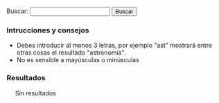 {{header|1=Buscador}}

<form id="search">
Buscar: <input id="entry" type="text" value="" onkeyup="javascript:search();" /> <input id="button" type="button" value="Buscar" onclick="javascript:search();"/>
</form>

=== Intrucciones y consejos ===

* Debes introducir al menos 3 letras, por ejemplo "ast" mostrará entre otras cosas el resultado "astronomía".
* No es sensible a mayúsculas o minúsculas

=== Resultados ===

<div id="results" style="margin-left: 20px;">
Sin resultados
</div>

<script>
    //index start
    index = new Array();
    index[0] = new Array('Anotaciones', '.', 'anotaciones', new Array('AVBOT', 'Acabar', 'Activismo', 'Anotaciones', 'Análisis', 'Archivos Digitales', 'BiD', 'Bibliotecas', 'Con', 'Contributions', 'Creo', 'Cultura', 'Desde', 'Detalles', 'Digithum', 'Ecuador', 'Eemijrp', 'Emijrp', 'Emijrpbot', 'Empiezo', 'España', 'Fallece Michael', 'Find', 'Ftrunk', 'GRSLN', 'GitHub', 'Google Code', 'Google Knol', 'Grueso', 'Hart', 'Haría', 'Hay', 'ISS', 'Ideas', 'Internet', 'Internet Archive', 'Julian Assange', 'Las', 'LibreFind', 'Lista', 'LoA', 'Mangelrp', 'Mis', 'Mpedia', 'Más', 'Pablo Soto', 'Patricia Horrillo', 'Patrimonio Cultural', 'País', 'Por', 'Preservación', 'Proyecto Gutenberg', 'Publicado', 'Publican', 'Python', 'Público', 'Recuperando', 'Registrado', 'Research', 'Retomo Libre', 'Software', 'Special', 'StatMediaWiki', 'Stéphane', 'También', 'Tras', 'Unos', 'User', 'Wiki', 'Wiki Loves Monuments', 'WikiIndex', 'WikiTeam', 'Wikidata', 'Wikipedia'));
    index[1] = new Array('Arte', '.', 'arte', new Array('Arte', 'Barroco', 'Bibliografía', 'Clasicismo', 'Cristiano', 'César', 'Edad Media', 'Egipto', 'Grecia', 'Gótico', 'Hadjinicolaou', 'Hasta', 'Historia', 'Ilustración', 'Manierismo', 'Mesopotamia', 'Modernismo', 'Nicos', 'Orígenes', 'Persia', 'Períodos', 'Por', 'Prehistoria', 'Realismo', 'Renacimiento', 'Romano', 'Románico', 'Todo', 'Vallejo', 'Vanguardias'));
    index[2] = new Array('Astronomía', '.', 'astronomia', new Array('Aquí', 'Astronomía', 'Así', 'AxEa', 'Bajo', 'Consulta', 'Cádiz', 'Cómo', 'Dado', 'Desde', 'Emisiones', 'España', 'Estación Espacial Internacional', 'Estas', 'File', 'GvMbUxqGuOc Sol', 'ISS', 'Iridium', 'Júpiter', 'KdPFRw', 'LoA', 'Los', 'Los Toruños', 'Marte', 'Mercurio', 'Miscelánea', 'Más', 'NIKON', 'Neptuno', 'Ngl', 'Para', 'Parque', 'Por', 'Saturno', 'Sol', 'Solo', 'Tierra', 'Urano', 'Varios', 'Venus', 'Xll', 'YYWs Júpiter'));
    index[3] = new Array('Audio', '.', 'audio', new Array('Algunos', 'Archivos', 'Audio', 'Barrio Canino', 'BarrioCanino', 'Conferencias', 'Crónica', 'Cultura Libre', 'Long', 'Long Now Foundation', 'MaQxz-zKw Grupos', 'Makusi', 'Nodo', 'Podcasts', 'RRne', 'Recuperando Memoria', 'Rescate', 'Sueños', 'Traficantes'));
    index[4] = new Array('Barcelone et son parc', '.', 'barcelone-et-son-parc', new Array('ARCHIVES', 'Arcy', 'BARCELONE', 'Barcelona', 'Barcelone', 'Barcelone et son parc', 'Bibliografía', 'Bois', 'CHOMON', 'CNC', 'Chomón', 'Chomón Barcelona', 'Col', 'Colón', 'Cristóbal Colón', 'Créditos', 'DQC-sPXdaU', 'Entre', 'Escena', 'Estatua', 'Existe', 'Explicación', 'FILM', 'Ficha', 'LES', 'Monumento', 'Obreros', 'PARC', 'Parc', 'Pathé', 'Pedestal', 'Procedència', 'Producció', 'Puerto', 'Realització', 'SEGUNDO', 'SON', 'Segundo', 'Título', 'Wikipedia'));
    index[5] = new Array('Biblioteca', '.', 'biblioteca', new Array('Abajo', 'Ada', 'Adolfo', 'Akal', 'Alberti', 'Alberto', 'Alemania', 'Alfredo', 'Algunas', 'Allan', 'América', 'América Latina', 'Anguita', 'Antología', 'Antonio', 'Aquí', 'Archivo', 'Arthur', 'Arthur Conan', 'Arturo', 'Asociación Cultural Antón Makarenko', 'Atkins', 'Atrapasueños', 'Autoría', 'Baskerville', 'Beltr', 'Beltrán Roca', 'Bernard', 'Bernardo', 'Biblioteca', 'Biblioteca Creando Pueblo', 'Biblioteca Feminista', 'Biblioteca Nacional', 'Bibliotecas', 'Bolchetvo', 'BookSources', 'Breve', 'Busc', 'Buscar', 'Buscón', 'Bécquer', 'Cabo', 'Cabo Trafalgar', 'Calder', 'Carl', 'Carl Sagan', 'Carlos', 'Carter', 'Catálogos', 'Caída', 'Che', 'Cheroquis', 'Chile', 'Cine', 'Claves', 'Colau', 'Como', 'Compare', 'Comunista', 'Conan', 'Conexión', 'Conexión Cósmica', 'Congreso Nacional', 'Contrapoder', 'Conversaciones', 'Conversación', 'Corval', 'Corvalán', 'Coveney', 'Creacion', 'Cruz', 'Crónica', 'Cuando', 'Cuba José Martí', 'Curie', 'Cósmica', 'Davies', 'Descartes', 'Desmond', 'Desnudo', 'Discourse', 'Don', 'Don Juan Tenorio', 'Doyle', 'Edgar', 'Edgar Allan', 'Editoriales', 'Eduard', 'Eduardo', 'Educación Popular', 'Ejemplos', 'Elena', 'Elena Sánchez', 'Engels', 'Enlaces', 'Erich', 'Ernesto', 'Ernesto Che', 'Escritos', 'Esquivel', 'Esta', 'Estos', 'Estrella', 'Está', 'Etnografía', 'Fern', 'Fernández', 'Feynman', 'Forrest', 'Francisco', 'Franz', 'Free Literature', 'Friedrich', 'Friedrich Engels', 'Gaddafi', 'Galeano', 'Gamow', 'Gardner', 'George', 'Gonzalo', 'GoodReads', 'Gordillo', 'Gramsci', 'Graphics', 'Grimaldos', 'Guerra', 'Guerra Mundial', 'Guevara', 'Gustavo', 'Gustavo Adolfo', 'Habitacion', 'Hawking', 'Hiperespacio', 'Historia', 'Honecker', 'III', 'III República', 'ISBN', 'Icaria', 'Iglesias', 'Iglesias Turrión', 'Ilich', 'Ilyich', 'Importar', 'Inteligente', 'Iosif', 'Iosif Samuilovich', 'Jaleo', 'James', 'Jastrow', 'Jos', 'José', 'José Manuel Sánchez', 'Juan', 'Juan Manuel Sánchez Gordillo', 'Julio', 'Kafka', 'Kaku', 'Karl', 'Karl Marx', 'Klinamen', 'LaMalatesta', 'Las', 'Las Maestras', 'Las Niñas', 'Latina', 'Laura', 'Leandro', 'Lenin', 'Libertario', 'Libro', 'Libro Verde', 'Libros Socialismo Actual', 'Los', 'Los Cheroquis', 'Luis', 'Machiavelli', 'Madariaga', 'Madrid', 'Maestras', 'Manifiesto', 'Manifiesto Comunista', 'Manuel', 'Maquiavelo', 'Margot', 'Margot Honecker', 'Marie', 'Marie Curie', 'Mart', 'Martin', 'Martínez', 'Marx', 'Marxists Internet Archive', 'Matemática', 'Metamorphosis', 'Method', 'Micelánea', 'Micelánea Matemática', 'Michael Hart', 'Michio', 'Miguel', 'Miguel Ángel', 'Mono', 'Mono Desnudo', 'Morat', 'Moratín', 'Morris', 'Movimiento', 'Movimiento Libertario', 'Muammar', 'Mundial', 'Murrell', 'Mármol', 'Nega', 'Niccol', 'Niccolò', 'Nigel', 'Niñas', 'Novosti', 'Pablo', 'Pablo Iglesias', 'París', 'Patente', 'Pathfinder Press', 'Paul', 'Paul Charles William', 'Pensamiento', 'Peter', 'Poe', 'Progreso', 'Project Gutenberg', 'Propia', 'Pueblo Trabajador Andaluz', 'Pueblos Unidos', 'Punset', 'Puntos', 'Páginas', 'Pérez-Reverte', 'Que', 'Quevedo', 'RDA', 'Rafael', 'Regimiento', 'Regimiento Taman', 'Ren', 'René', 'República', 'Reverte', 'Richard', 'Rimas', 'Robert', 'Roca', 'Ron', 'SCUM', 'Sagan', 'Samuilovich', 'Shakespeare', 'Shklovsky', 'Software', 'Sol', 'Solanas', 'Solidaridad Obrera', 'Special', 'Stallman', 'Stephen', 'Struggle', 'Superfuerza', 'Sánchez', 'TUFFnew', 'Tabla', 'Taman', 'Teatro', 'Templando', 'Tenorio', 'The', 'The Metamorphosis', 'The Online Books Page', 'Trafalgar', 'Traficantes', 'Transicion', 'Trefil', 'Turri', 'Txalaparta', 'Título', 'Una', 'Una Habitacion Propia', 'Universo', 'Valerie', 'Various', 'Verde', 'Vida', 'Vida Inteligente', 'Virginia', 'Vladimir', 'Vladimir Ilich Lenin', 'Vladimir Ilyich', 'Watson', 'Wilhelmi', 'William', 'Woolf', 'Zorrilla'));
    index[6] = new Array('Biblioteca Nacional de España', '.', 'bne', new Array('Afganistán', 'Alemania', 'Alexandr', 'Aun', 'BAblica', 'Biblioteca Nacional', 'Biblioteca Nacional de España', 'Comprobado', 'Conversaciones', 'Corvalán', 'Democr', 'Dumnova', 'Ediciones', 'Editorial Fundamentos', 'España', 'Historia', 'ICAL', 'Instituto', 'Intercambio Cultural Colombo', 'Kabul', 'Libros', 'Luis', 'Margot Honecker', 'Nadra', 'Novosti', 'Projanov', 'RDA', 'Rep', 'Rodolfo', 'Socialismo', 'Soviético', 'Yenia'));
    index[7] = new Array('Cine', 'cine', 'cine', new Array('ADa', 'ADcula', 'ADculas', 'ADn', 'AKA', 'AVtAvU', 'Abandonmoviez', 'Abisa', 'Abrahams', 'Abre', 'Absorbido', 'Abuja', 'Acción', 'Achtung', 'Acorralado', 'Actas', 'Adamson', 'Adiós', 'Adolfo Garijo', 'Aelita', 'Afganistán', 'Afín', 'Agallas', 'Agenda', 'Agustín', 'Agustín Díaz Yanes', 'Aim High', 'Aimé', 'Aisheen', 'Ajani Ogun', 'Akal', 'Akira', 'Akira Kurosawa', 'Akira Toriyama', 'Aktiengesellschaft', 'Aladdin', 'Aladino', 'Alain', 'Alain Resnais', 'Alan', 'Alan Bunce', 'Alan Parker', 'Alan Smart', 'Alan Taylor', 'Alas', 'Alatriste', 'Albania', 'Albert', 'Albert Barillé', 'Albert Uderzo', 'Aldo', 'Aldo Francia', 'Alea', 'Alejandro', 'Alejandro Amenábar', 'Aleksandr', 'Aleksandr Ivanov', 'Aleksandr Nevski', 'Aleksandra', 'Aleksandra Korejwo', 'Aleksandrov', 'Alemania', 'Alex', 'Alex Ollé', 'Alex Proyas', 'Alexander Nevsky', 'Alfonso', 'Alfonso Cuarón', 'Alfred', 'Alfred Clark', 'Alfred Hitchcock', 'Algo', 'Alguien', 'Alguna', 'Algunas', 'Algunos', 'Alice', 'Alice Guy', 'Alicia', 'Alien', 'Allen', 'Almería', 'Almería--', 'Alms', 'Alrededor', 'Alsino', 'Alucinación', 'Alvarez', 'Amadeus', 'Amalrik', 'Amanda', 'Amanda Castro', 'Amanecer', 'Ambientadas', 'Ambrose', 'Amelie', 'Amenábar', 'American Pie', 'Amiel', 'Amnistía', 'Amén', 'Ana', 'Ana Mariscal', 'Ana Murugarren', 'Anarquismo', 'Anarquista', 'Anatoli', 'Anatoli Karanovich', 'Anderson', 'Andes Libertarios', 'Andorra', 'Andrew', 'Andrew Adamson', 'Andrew Stanton', 'Andréi Rubliov', 'Andréi Tarkovski', 'Andrés Linares', 'Andy', 'Andy Borowitz', 'Andy Wachowski', 'Anexo', 'Ang', 'Ang Lee', 'Angelopoulos', 'Angola', 'Animatrix', 'Anna Sullivan', 'Annabel', 'Annabel Jankel', 'Annaud', 'Annemarie', 'Annemarie Jacir', 'Ant', 'Ant Blades', 'Antes', 'Anthony', 'Anti-war', 'Antigua', 'Antoni', 'Antonia', 'Antonio', 'Antonio Drove', 'Antonio Mercero', 'Antonio Naharro', 'Antonio Sau Olite', 'Aparte', 'Apocalypse Now', 'Apple Mac', 'Après', 'Apuntes', 'Aquí', 'Arabia Saudí', 'Aragón', 'Aranda', 'Aranoa', 'Arcadia', 'Arco', 'Arde Mississippi', 'Argel', 'Argelia', 'Argentina', 'Argo', 'Argonautas', 'Aristakesova', 'Arkadin Ediciones', 'Armageddon', 'Armand', 'Armand Guerra', 'Armenia', 'Aronofsky', 'Aronsohn', 'Arte', 'Arthur', 'Arthur Penn', 'Artículo', 'Asaltar', 'Asesinato', 'Asignatura', 'Astérix', 'Así', 'Atamanov', 'Aterriza', 'Atiq', 'Atiq Rahimi', 'Atlantic Produce Togo', 'Atrapado', 'Atsuji', 'Atsuji Hayakawa', 'Attention', 'Attention Wolves', 'Augustin', 'Aurora', 'Austin Powers', 'Australia', 'Austria', 'Avanzino', 'Avatar', 'Ave Maria', 'Aveu', 'Azerbaijan', 'Azucena', 'Azucena Rodríguez', 'Año', 'BEJ', 'BWqs', 'Babia', 'Bad Boy Bubby', 'Bahamas', 'Bahman', 'Bahman Ghobadi', 'Bahrein', 'Bailando', 'Baker', 'Ballester', 'Balloon', 'Balser', 'Baltasar', 'Baltasar Kormákur', 'Baltasar Roca', 'Balzac', 'Bambi Meets Godzilla', 'Bandits', 'Bangladesh', 'Bannon', 'Barbados', 'Barbera', 'Barbuda', 'Barcelona', 'Bardem', 'Barillé', 'Barker', 'Barmak', 'Barnes', 'BarrioCaninoVol', 'Barrios', 'Barron', 'Barry', 'Barry Sonnenfeld', 'Base', 'Basilio', 'Batalla', 'Bauer', 'Bay', 'Baño', 'Beatty', 'Bechdel', 'Becomes', 'Beer', 'Beethoven', 'Belize', 'Belén', 'Belén Macías', 'Ben', 'Ben Fuller', 'Benigni', 'Benito', 'Benito Zambrano', 'Beno', 'Benín', 'Bergerac', 'Bergman', 'Berlanga', 'Berlin', 'Berlín', 'Bermudas', 'Bernard', 'Bernard Deyri', 'Bernardo Bertolucci', 'Besson', 'Betún', 'Bianchi', 'Bibliografía', 'Bichos', 'Bickley', 'Bielorrusia', 'Bielorusia', 'Bienvenido', 'Bienvenidos', 'Biern', 'Biezma', 'Bigelow', 'Bill', 'Bill Miner', 'Bill Prady', 'Billy', 'Billy Ray', 'Bilson', 'Birmania', 'Bitelchús', 'BlPYi', 'Black', 'Black Gold', 'Black Hawk', 'Blacksmith Scene', 'Blades', 'Blomkamp', 'Bloody Sunday', 'BnT', 'Bob', 'Bob Richardson', 'Bob Zamboni', 'Bobby', 'Bobby Farrelly', 'Bodas', 'Boinas', 'Bolaños', 'Bolivia', 'Bollaín', 'Bollero Real', 'Bombardeo', 'Bonann', 'Bonjin', 'Bonjin Nagaki', 'Bonne', 'Bonnet', 'Bont', 'Booth', 'Borau', 'Bordzilovsky', 'Borinage', 'Boris', 'Boris Pavlovsky', 'Boris Stepantsev', 'Born', 'Borowitz', 'Borscht Western', 'Borzage', 'Bosnia', 'Botswana', 'Bourne', 'Boyd', 'Boyle', 'Brahim', 'Braindead', 'Brand', 'Brasil', 'Braveheart', 'Bresson', 'Brest', 'Bretaña', 'Brian', 'Brian Levant', 'Broad Bellflower', 'Brooks', 'Bruce', 'Bruce Bilson', 'Bruckman', 'Brumberg', 'Brunei', 'Bruno', 'Bruno Bianchi', 'Brutal', 'Bryan', 'Buceador', 'Budd', 'Bulaji', 'Bulajic', 'Bulgaria', 'Bulworth', 'Bunce', 'Burke', 'Burkina Faso', 'Burton', 'Burundi', 'Buster', 'Buster Keaton', 'Bustos', 'Butch', 'Butch Lukic', 'Bután', 'Buñuel', 'Bwana', 'Byrkit', 'Bélgica', 'Bélico', 'Búsquedas', 'CINE-A-LA-INTEMPERIE', 'CNT-FAI', 'CNje', 'Cabeza', 'Cabo Verde', 'Cadena', 'Cadouços', 'Cahill', 'Camada', 'Camarada Pedersen', 'Camaradería', 'Camboya', 'Cameron', 'Camerún', 'Camino', 'Campanilla', 'Campánula', 'Camus', 'Can', 'Can Serra', 'Canada Vignettes', 'Canadá', 'Canal', 'Canh', 'Canino', 'Caparrós Lera', 'Capitaine Thomas Sankara', 'Capitanes', 'Captain Corelli', 'Capuchinos', 'Caracazo', 'Carbón', 'Cardona', 'Cariño', 'Carl', 'Carl Theodor Dreyer', 'Carla', 'Carlos', 'Carlos Iglesias', 'Carlos Saura', 'Carmen', 'Carmen Finestra', 'Carmen Habanera', 'Carn', 'Carne', 'Carpark', 'Carpenter', 'Carruth', 'Cartas', 'Cassavetes', 'Castaway', 'Castle', 'Castro', 'Catalunya', 'Cataluña', 'Catarata', 'Catastroika', 'Categor', 'Category', 'Categoría', 'Catwoman', 'Cauchemar', 'Caza', 'Cecilia Bartolomé', 'Celda', 'Cenizas', 'Central', 'Centroafricana', 'Chad', 'Chaffey', 'Chalbaud', 'Chan-wook', 'Chanois', 'Chaplin', 'Chapultepec', 'Charles', 'Charles Chaplin', 'Che', 'Chebeya', 'Checoslovaquia', 'Chegada', 'Chelsom', 'Chez', 'Chile', 'Chile Films', 'China', 'Chiniquy', 'Chinoise', 'Chipre', 'Choe', 'Chom', 'Chomski', 'Chomsky', 'Chomón', 'Chop Chop', 'Chris', 'Chris Columbus', 'Christopher', 'Christopher Nolan', 'Chuck', 'Chuck Jones', 'Chuck Lorre', 'Chucky', 'Church', 'Ciencia', 'Cine', 'Cine Alternativo', 'Cine Chile', 'Cine Documental', 'Cine Gorki', 'Cine Máximo Gorki', 'Cine-Ojo', 'CineSocialPoliticoYRevolucionarioParaCompartir Cine', 'CineYGuerraCivilEspaola', 'Cineclubs', 'Cinema', 'Cinema Alternatiu', 'Cinema Circus', 'Cinema Marginal', 'Cinema Third Cinema', 'Cinematogr', 'Cinematograf', 'Cinematografía', 'Ciudad', 'Claire', 'Clandestins', 'Clark', 'Clase', 'Claude', 'Claude Berri', 'Claude Zidi', 'Claudio', 'Claudio Biern Boyd', 'Clements', 'Cloak', 'Clouds', 'Clown', 'Clyde', 'Clyde Bruckman', 'Clément', 'Clément Maurice', 'Cléop', 'Cochran', 'Coen', 'Cohen', 'Coherence', 'Cohl', 'Cohn', 'Col', 'Colectivo', 'Colectivo Cine', 'Colectivodecine', 'Colega', 'Colin', 'Colin Trevorrow', 'Coline', 'Coline Serreau', 'Collet-Serra', 'Colombia', 'Colonel Henry', 'Columbus', 'Comandante', 'Combate', 'Comboio Americano', 'Comedia', 'Comité', 'Como Dios', 'Comores', 'Compare', 'Compañero Presidente', 'Comunicación', 'Con', 'Concierto', 'Concursante', 'Conflicto', 'Congo', 'Consequences', 'Constantin', 'Constantin Costa', 'Contact', 'Contestatario', 'Cooperativa', 'Cooperativa Obrera Cinematográfica', 'Coppola', 'Corea', 'Correo Nocturno', 'Corto', 'Cortázar', 'Cortés', 'Costa', 'Costa Rica', 'Costa-Gavras', 'Courtois', 'Courtroom', 'Cox', 'Craig', 'Craig Singer', 'Crane', 'Creation', 'Creator', 'Criadas', 'Cristian', 'Cristian Mungiu', 'Cristo', 'Critters', 'Croacia', 'Cronica', 'Crussels', 'Cruz', 'Cruz Delgado', 'Cría', 'Cuando', 'Cuarón', 'Cuba', 'Cubano', 'Cube', 'Cuenca', 'Cuerda', 'Cuerno', 'Cuestión', 'Curt', 'Curtis', 'Curtis Hanson', 'Cyrano', 'Czikrai', 'César', 'Código Fuente', 'Cómo', 'DEFA', 'DEFA Film Library', 'DEadZ-d', 'Daens', 'Dagger', 'Dai', 'Dai Sijie', 'Daisuke', 'Daisuke Nishio', 'Daldry', 'Dalton', 'Dalton Trumbo', 'Dammbeck', 'Dan', 'Dani', 'Daniel', 'Daniel Monzón', 'Daniel Villasante', 'Daniel Écija', 'Danilyevich', 'Danny', 'Danny Boyle', 'Danny Leiner', 'Dante', 'Darabont', 'Dark Ride', 'Darren', 'Darren Aronofsky', 'Das', 'Dave', 'Dave Cox', 'David', 'David Crane', 'David Decoteau', 'David Feiss', 'David Fincher', 'David Frankel', 'David Lynch', 'David Oelhoffen', 'David Semel', 'David Shore', 'David Zucker', 'Day', 'Daylight', 'Death', 'Debtocracy', 'Decoteau', 'DedNY', 'Deep Impact', 'Defensores', 'Delgado', 'Demme', 'Denis', 'Denis Villeneuve', 'Dennis', 'Dennis Livson', 'Der Kreis', 'Dersu Uzala', 'Desaparecido', 'Desmontando', 'Deutsche', 'Deutsche Film', 'Deyriès', 'Diablo', 'Diamante', 'Diario', 'Diarios', 'Diary', 'Diccionario', 'Dickson', 'Dickson Experimental Sound Film', 'Dies', 'Dilworth', 'Dinamarca', 'Dinner', 'Diogo Alves', 'Dios', 'Dirección', 'Disappear', 'Disney', 'Distinto', 'Distrito', 'Dmitri', 'Dmitri Voloshin', 'Docter', 'Documentales', 'Documentos', 'Dog', 'Dogville', 'Dok', 'Domingo', 'Dominic', 'Dominic Sena', 'Dominica', 'Dominicana', 'Don', 'Don Chaffey', 'Don José Canalejas', 'Don Siegel', 'Donbass', 'Donner', 'Donnie Darko', 'Dos', 'Doug', 'Doug Liman', 'Douglas', 'Douglas Schwartz', 'Douvres', 'Dragon Fly', 'Drama', 'Dreyer', 'Drifters', 'Drove', 'Dubin', 'Duncan', 'Duncan Jones', 'Duprat', 'Durand', 'Dutillieu', 'Dziga', 'Dziga Vertov', 'Défense', 'Déjà', 'Días', 'Días Contados', 'Díaz', 'Díaz Yanes', 'Dónde', 'EDMSQ', 'EOavcqE', 'Earth', 'East', 'East German', 'Eastern', 'Ecuador', 'Edel', 'Edgar', 'Edward', 'Edward Zwick', 'Edén', 'Efim', 'Efim Gamburg', 'Eggleston', 'Egipto', 'Eila', 'Einheit', 'Einmart', 'Eisenstein', 'Ejército Rojo', 'Ekxbmc', 'Elem', 'Elem Klimov', 'Eleonore', 'Eleonore Pourriat', 'Elio', 'Elio Petri', 'Eliseo', 'Eliseo Subiela', 'Eloy', 'Elysium', 'Emilio', 'Emilio Aragón', 'Emilio Martínez', 'Emiratos Árabes', 'Emmerich', 'Enemies', 'Enemigo', 'Enemigo Público', 'Enrique', 'Enrique Segoviano', 'Entre', 'Entre Calais', 'Entre Marx', 'Entrevista-Griselda', 'Entusiasmo', 'Ephron', 'Episodio', 'Era', 'Eric', 'Erik', 'Erik Wernquist', 'Erin Brockovich', 'Eritrea', 'Erman', 'Ernst', 'Ernst Lubitsch', 'Erótico', 'Escamoteo', 'Escape', 'Eslovaquia', 'Eslovenia', 'Espanya', 'Espartaco', 'España', 'Espectáculo', 'Esta', 'Estado', 'Estado Plurinacional', 'Estados Unidos', 'Estadísticas', 'Estampas', 'Estas', 'Este', 'Estelrich', 'Estevez', 'Estonia', 'Estos', 'Estudio Central', 'Estudios', 'Está', 'Están', 'Etat', 'Etiopía', 'Europa', 'Everest', 'Everybody', 'Everyday Life', 'Exorcista', 'Extraordinary Cab Accident', 'FAI', 'FAjd', 'Facción', 'Fahrenheit', 'Falsey', 'Fantoche', 'Farlane', 'Farrebique', 'Farrelly', 'Farrokhzad', 'Fascist Boot', 'Fausto', 'Fearnley', 'Federació Catalana', 'Federico Fellini', 'Feiss', 'Felipe', 'Fellini', 'Feminismo', 'Feminista', 'Ferdinand', 'Ferdinand Zecca', 'Fernando', 'Fernando Fernán Gómez', 'Fernando León', 'Fernando Meirelles', 'Fernando Solanas', 'Fernán', 'Fernán Gómez', 'Fernández López', 'Ferrante', 'Fesser', 'Festival', 'Festival Havana Film Festival', 'Festival Internacional', 'Festival Moscow International Film Festival', 'Festival Pyongyang International Film Festival', 'Festival Sahara International Film Festival', 'Festival Vietnam Film Festival', 'FestivalCineAnarquistaEnBurgos', 'Festivales', 'FiSahara', 'Fidel', 'Fidji', 'Fight', 'Filadelfia', 'Filemón', 'Filipinas', 'Film', 'Film-Aktiengesellschaft', 'FilmAffinity', 'Filmoteca', 'Films', 'Films Popular', 'Fincher', 'Finestra', 'Fink', 'Finlandia', 'Fire Rescue Scene', 'Flaherty', 'Flame', 'Flecha', 'Fleder', 'Fleischer', 'Flora', 'Ford', 'Ford Coppola', 'Forman', 'Forrest Gump', 'Fort Apache', 'Forugh', 'Francia', 'Francis', 'Francis Ford', 'Francis Ford Coppola', 'Francisco', 'Franco', 'Frank', 'Frank Borzage', 'Frank Darabont', 'Frank Pineda', 'Frankel', 'François', 'François Truffaut', 'Frears', 'Freedom', 'Fregoli', 'Freleng', 'French', 'Frequency', 'Friedkin', 'Friedman', 'Fritz', 'Fritz Lang', 'Friz', 'Friz Freleng', 'From', 'Fructuós', 'Fructuós Gelabert', 'Fue', 'Fuego Rojo Producciones', 'Fuera', 'Fuerte Apache', 'Fugitivos', 'Fujiko', 'Fujio', 'Fujio Fujiko', 'Fuller', 'Fumio', 'Fumio Kurokawa', 'Furia', 'Furtivos', 'Fusco', 'Fábrica', 'GAL', 'GVIzlrb', 'GYyDsJKSpYc', 'Gabriel', 'Gabriel Veyre', 'Gabón', 'Gaghan', 'Gallipoli', 'Galo', 'Gambia', 'Gamburg', 'Garci', 'Garcia', 'García', 'García Espinosa', 'Gary', 'Gary Gray', 'Gastón', 'Gastón Duprat', 'Gaviria', 'Gavras', 'Gaza', 'Gelabert', 'General', 'Genndy', 'Genndy Tartakovsky', 'George', 'George Albert Smith', 'George Gordon', 'George Lucas', 'Georges', 'Georges Hatot', 'Georges Méli', 'Georgi', 'Georgia', 'Gerardo', 'Gerardo Herrero', 'German', 'Germinal', 'Gerry', 'Gerry Chiniquy', 'Getino', 'Ghana', 'Ghobadi', 'Ghost', 'Gibson', 'Gijón', 'Gil', 'Gila', 'Gillard', 'Gilliam', 'Gillo', 'Gillo Pontecorvo', 'Girl', 'Glass', 'Glauber', 'Glen', 'Glen Keane', 'Glory', 'Glumov', 'God', 'Godard', 'Godzilla', 'Gondry', 'González-Fierro', 'González-Sinde', 'Goodbye Lenin', 'Goossens', 'Gordon', 'Gore', 'Gore Verbinski', 'Gorki', 'Gorky', 'Gorky Film Studio', 'Goscinny', 'Goskinó', 'Graham', 'Graham Baker', 'Graham Linehan', 'Gran Oso', 'Granada', 'Granny', 'Gravity', 'Gray', 'Grecia', 'Greengrass', 'Greg', 'Greg Weisman', 'Greg Yaitanes', 'Gregory', 'Gregory Hoblit', 'Gremlins', 'Griersen', 'Grigori', 'Grigori Aleksandrov', 'Grip', 'Groening', 'Groenlandia', 'Gromov', 'Grupo', 'Grupo Cine Liberación', 'Grupo Dziga Vertov', 'Grímur', 'Grímur Hákonarson', 'GuVoW', 'Guantanamera', 'Guantánamo', 'Guatemala', 'Guerra', 'Guerra Civil', 'Guerra Civil Española', 'Guerrilla', 'Guillermin', 'Guillermo Tell', 'Guinea', 'Guinea Bissau', 'Guinea Ecuatorial', 'Gustavo', 'Gustavo Mosquera', 'Gutierrez', 'Gutiérrez', 'Gutiérrez Alea', 'Guy', 'Guyana', 'Gypsy Camp Near Moscow', 'Géneros', 'Gómez', 'HZQC', 'Habana', 'Hablemos', 'Hacia', 'Hacia-Un-Tercer-Cine-Octavio-Getino-y-Pino-Solanas Hacia', 'Haciendo', 'Hackers', 'Haití', 'Hak', 'Hamlet', 'Hand Shake', 'Haneke', 'Hanna', 'Hanoi', 'Hans', 'Hans Weingartner', 'Hans-Christian', 'Hans-Christian Schmid', 'Hanson', 'Hara', 'Harold', 'Harold Ramis', 'Harry', 'Harry Reade', 'Hatot', 'Hauff', 'Haunted Hill', 'Havana', 'Hawley', 'Hawley Pratt', 'Hay', 'Hayakawa', 'Hayashi', 'Heineken', 'Heise', 'Heldensage', 'Helena', 'Helena Lumbreras', 'Helena Taberna', 'Hell', 'Helvécio', 'Helvécio Ratton', 'Henry', 'Henry King', 'Herek', 'Herman', 'Hermanos', 'Herrero', 'Herzegovina', 'Hess', 'Hey-Jun', 'Hey-jun', 'Hierro', 'Hijos', 'Hildegart', 'Hillenburg', 'Himalaya', 'Hiraoka', 'Hiroshi', 'Hiroshi Sait', 'Hiroshima', 'Hiroyoshi', 'Hiroyoshi Mitsunobu', 'Hirschbiegel', 'His Day', 'Historia', 'Historias', 'Historical', 'Histórico', 'Hitchcock', 'Hoblit', 'Holanda', 'Holcomb', 'Hollywood', 'Hombre', 'Hombres', 'Home', 'Homs', 'Honduras', 'Hong Kong', 'Hooper', 'Hornets', 'Hotel Rwanda', 'House', 'Howard', 'Hoy', 'Huerga', 'Hugh', 'Hugh Wilson', 'Hulk', 'Humberto', 'Hungría', 'Huracán Carter', 'Hákonarson', 'Héctor', 'Héctor Olivera', 'I-H', 'ICAIC', 'III', 'IMDB', 'ISKRA Radio', 'Iain', 'Iciar Bollain', 'Icíar', 'Icíar Bollaín', 'Iglesia', 'Iglesias', 'Iglesias Turrión', 'IiFestivalDeCineAnarquistaDeBarcelona', 'Illusions', 'Iluminados', 'Imanol', 'Imanol Uribe', 'In-hak', 'Incendies', 'Independence Day', 'India', 'Indomables', 'Indonesia', 'Industria', 'Industria Cinematográfica', 'Industria Cinematográficos', 'Indígena', 'Infancia', 'Infierno', 'Instituto', 'Instituto Cubano', 'Interesting Story', 'Internacional', 'International', 'Internet Movie Data', 'Intervista', 'Intolerancia', 'Invictus', 'IqD', 'Irak', 'Iris', 'Irlanda', 'Irwin', 'Irwin Allen', 'Irán', 'Isao', 'Isao Takahata', 'Isidro', 'Isidro Ortiz', 'Isla', 'Islandia', 'Islas', 'Israel', 'Issa', 'Italia', 'Italy', 'Ivan', 'Ivan Ivanov', 'Ivan Reitman', 'Ivana', 'Ivanov', 'Ivanov-Vano', 'Ivens', 'Ivory', 'Iván', 'Iwerks', 'JFK', 'JSA', 'Jacir', 'Jack', 'Jack Sholder', 'Jackson', 'Jaime', 'Jamaica', 'James', 'James Cameron', 'James Ward Byrkit', 'James Williamson', 'Jameson', 'Jan', 'Jan Svankmajer', 'Jang', 'Jankel', 'Jankovics', 'Japón', 'Jardín', 'Jasón', 'Jatun', 'Jaume', 'Jaume Collet', 'Javier', 'Javier Corcuera', 'Javier Fesser', 'Jay', 'Jay Dubin', 'Jay Roach', 'JbUsY Los', 'Jean', 'Jean Durand', 'Jean-Jacques', 'Jean-Jacques Annaud', 'Jean-Luc', 'Jean-Luc Godard', 'Jean-Paul', 'Jean-Pierre', 'Jean-Pierre Jeunet', 'Jenson', 'Jerry', 'Jerry Jameson', 'Jerry Zucker', 'Jerzy', 'Jerzy Skolimowski', 'Jeunet', 'Jewison', 'Jim', 'Jim Abrahams', 'Jim Reardon', 'Jim Sheridan', 'Jimmy', 'Jimmy Kaufman', 'Joaquín', 'Joaquín Oristrell', 'Joaquín Reyes', 'Joe', 'Joe Cola', 'Joe Dante', 'Joe Johnston', 'Joe Pytka', 'Joe Ruby', 'Joel', 'Joel Coen', 'Joel Surnow', 'Joffé', 'Johann', 'Johann Schwarzer', 'John', 'John Bruno', 'John Carpenter', 'John Dilworth', 'John Erman', 'John Falsey', 'John Ford', 'John Guillermin', 'John Kimball', 'John Lasseter', 'John Musker', 'John Schulian', 'John Sturges', 'John Waters', 'John Woo', 'Johnny', 'Johnston', 'Joint Security Area', 'Jok', 'Jon', 'Jon Amiel', 'Jon Hess', 'Jonathan', 'Jonathan Demme', 'Jonathan Mostow', 'Jonathan Nolan', 'Jones', 'Jordania', 'Jorge', 'Jorge Sanjinés', 'Joris Ivens', 'Josef', 'Josef Rusnak', 'Josefina Molina', 'Josep Maria', 'Joseph', 'Joseph Barbera', 'Joseph Vilsmaier', 'Joshua', 'Joshua Brand', 'Joshua Marston', 'José', 'José Antonio', 'José Antonio Quirós', 'José Dutillieu', 'José Luis', 'José Luis Borau', 'José Luis Cuerda', 'José Luis Garci', 'José Manuel', 'Joven', 'Juan', 'Juan Antonio Bardem', 'Juan Carlos', 'Juan Carlos Tabío', 'Juan Estelrich', 'Juan Felipe', 'Juan José', 'Juan José Porto', 'Juana', 'Julio', 'Jumanji', 'Junichi', 'Junichi Sato', 'Junyent', 'Jurassic Park', 'Jurassic World', 'Juventud', 'Kachivas', 'Kafr Kassem', 'Kaminashi', 'Kapo', 'Karanovich', 'Karavaev', 'Kasai', 'Kassovitz', 'Kathryn', 'Kathryn Bigelow', 'Katsumata', 'Kauffman', 'Kaufman', 'Kazajstán', 'Keane', 'Keaton', 'Keenen', 'Keenen Ivory Wayans', 'Keiichi', 'Keiichi Hara', 'Kelly', 'Kelly Gang', 'Ken', 'Ken Loach', 'Ken Spears', 'Kenia', 'Kenneth', 'Kenneth Fink', 'Kevin', 'Kevin Macdonald', 'Khmer Rouge', 'Khodatayeva', 'Kikuchi', 'Kilimanjaro', 'Kill Bill', 'Kimball', 'King', 'King Vidor', 'Kino-Glaz', 'Kinoshita', 'Kirguistán', 'Klaus', 'Klaus Georgi', 'Klimov', 'Knowing', 'Koike', 'Komische Begegnung', 'Kommunist', 'Korea', 'Korean', 'Korean Film Studio', 'Korejwo', 'Kormákur', 'Kosovo', 'Kotcheff', 'Kubrick', 'Kuleshov', 'Kunihiko', 'Kunihiko Yuyama', 'Kurokawa', 'Kurosawa', 'Kurt', 'Kurt Weiler', 'Kuwait', 'Kyu', 'Kyun', 'Kyun Soon', 'Kátia', 'Kátia Lund', 'LATJI', 'LCnW-lM', 'LaCasaIncendiadaFestivalCineAnarquistaMad', 'Ladrón', 'Lamsweerde', 'Lana', 'Lana Wachowski', 'Lang', 'Laos', 'Lars', 'Las', 'Las Brigadas Internacionales', 'Las Hurdes', 'Las Tortugas', 'Lasa', 'Lasseter', 'Last Days', 'Last Flight', 'Lasuén', 'Latinoamericano Ecu', 'Laya Films', 'Lebowski', 'Lecciones', 'Lección', 'Leder', 'Lee', 'Lee Aronsohn', 'Lee Hey', 'Lee Unkrich', 'Legal', 'Legión', 'Leigh', 'Leiner', 'Leipzig', 'Leipzig Dok Leipzig', 'Lejos', 'Lenfilm', 'Lenin', 'Leningrado', 'Leo', 'Leonid', 'Leonid Amalrik', 'Leopardo', 'Leopoldo', 'Leopoldo Fregoli', 'Les', 'Lesotho', 'Lesson Not Learned', 'Leterrier', 'Letonia', 'Lev', 'Lev Atamanov', 'Lev Kuleshov', 'Levant', 'León', 'Liberaci', 'Liberia', 'Libertad', 'Libertarias', 'Libia', 'Library', 'Libros', 'Liechtenstein', 'Life', 'Liman', 'Lincoln', 'Linehan', 'Linterna', 'Lionhearts', 'List', 'Listas', 'Lists', 'Littin', 'Lituania', 'Livson', 'Llorenç Soler', 'Lloviendo', 'Loach', 'Lobo', 'Loca', 'Loco', 'Loie Fuller', 'Looking', 'Lorre', 'Los', 'Los Olvidados', 'Los Simpson', 'Lou', 'Lou Kachivas', 'Louis', 'Louis Aimé Augustin', 'Louis Lumi', 'Louise', 'Louisiana Story', 'Loveleen', 'Loveleen Tandan', 'Lubitsch', 'Luc', 'Luc Besson', 'Lucas', 'Luces', 'Luchino', 'Luchino Visconti', 'Lucino Visconti', 'Lucy', 'Luis', 'Luis Ballester Bustos', 'Luis Buñuel', 'Luis García Berlanga', 'Lukic', 'Lumet', 'Lumière', 'Lumumba', 'Luna', 'Lund', 'Lussier', 'Lutz', 'Lutz Dammbeck', 'Luxemburgo', 'Lydia', 'Lynch', 'Lázaro', 'Líbano', 'MRHScsMLqSE', 'MYEYNc', 'MZN', 'MacFarlane', 'Macao', 'Macdonald', 'Macedonia', 'Macías', 'Mad Max', 'Madagascar', 'Madrid', 'Maestra', 'Magica', 'Magí', 'Maine', 'Malasia', 'Malawi', 'Malcolm', 'Maldivas', 'Mali', 'Malo', 'Malone', 'Malta', 'Mambrú', 'Mamoru', 'Mamoru Oshii', 'Mandolin', 'Manifiesto', 'Manifiestos', 'Mannheim', 'Mantilla', 'Manuel', 'Manuel Gutiérrez Aragón', 'Manuel Huerga', 'Manuel Mur Oti', 'Maquiavelo', 'Mar', 'Marat', 'Maravillas', 'Marc', 'Marc Rothemund', 'Marcell', 'Marcell Jankovics', 'Marcus', 'Marcus Nispel', 'Marfil', 'Mariano', 'Mariano Cohn', 'Mariano Lisa', 'Mario', 'Mario Camus', 'Mario Monicelli', 'Mariscal', 'Mark', 'Mark Herman', 'Mark Osborne', 'Marruecos', 'Marsellesa', 'Marshall', 'Marston', 'Mart', 'Marta', 'Marta Kauffman', 'Marte', 'Martin', 'Martin Ritt', 'Martin Scorsese', 'Martyn', 'Martyn Burke', 'Martínez Muñoz', 'Martínez-Lázaro', 'Marusia', 'Marv', 'Marv Newland', 'Marvin', 'Marxa', 'Mary', 'Mary Stuart', 'María', 'María Eulalia', 'Masacre', 'Masanobu', 'Masanobu Hiraoka', 'Masayuki', 'Masayuki Hayashi', 'Mat', 'Mat Whitecross', 'Mateo', 'Mateo Gil', 'Mathieu', 'Mathieu Kassovitz', 'Matrix', 'Matrix Reloaded', 'Matrix Revolutions', 'Matt', 'Matt Groening', 'Matt Stone', 'Maurice', 'Mauricio', 'Mauritania', 'Max', 'Max Skladanowsky', 'Maximo', 'Mayo', 'Mayoría', 'McCarey', 'McCracken', 'McFadzean', 'McIntyre', 'Meirelles', 'Mejor', 'Mel', 'Mel Brooks', 'Mel Gibson', 'Memorias', 'Men', 'Mentiras', 'Mentiroso', 'Meras', 'Mercero', 'Mesmer', 'Metrópolis', 'Meyers', 'Mezhrabpomfilm', 'Michael', 'Michael Bay', 'Michael Haneke', 'Michael Warren', 'Michael Winterbottom', 'Michel', 'Michel Gondry', 'Michelangelo Antonioni', 'Mick', 'Mick Jackson', 'Mickey Mouse', 'Micronesia', 'Miembro', 'Mignoni', 'Miguel', 'Miguel Courtois', 'Miguel Littin', 'Mike', 'Mike Barker', 'Mike Cahill', 'Mike Leigh', 'Mikel', 'Mikhail', 'Milos', 'Milos Forman', 'Mimi', 'Mimi Leder', 'Minority Report', 'Miró', 'Miseria', 'Misery', 'Misión', 'Missing', 'Mister Twister', 'Mister Wolf', 'Mitsunobu', 'Mitsuo', 'Mitsuo Kaminashi', 'MmxB', 'Moebius', 'Moi', 'Moldavia', 'Momentos', 'Mongolia', 'Monicelli', 'Monsieur Verdoux', 'Monstruos', 'Montenegro', 'Monzón', 'Moon', 'More', 'Moreno', 'Morir', 'Morishita', 'Mort', 'Mortadelo', 'Morton', 'Moscow', 'Moscú', 'Mosfilm', 'Mosquera', 'Mostow', 'Mostra', 'Mozambique', 'Mueller', 'Muerte', 'Mungiu', 'Munich', 'Mur', 'Murakami', 'Murphy Fight', 'Musidora', 'Musker', 'Mussolini', 'Myanmar', 'Más', 'Máximo Gorki', 'Mégano', 'Méliès', 'México', 'Míster Marshall', 'Mónaco', 'Múnich', 'NIWhiSjc', 'Nacho', 'Nacho Vigalondo', 'Nacido', 'Nadie', 'Nagaki', 'Nagisa', 'Nagisa Oshima', 'Naharro', 'Namibia', 'Nancy', 'Nancy Meyers', 'Nanuk', 'Naples', 'Nat', 'Natali', 'Naúfrago', 'Negocios', 'Neill', 'Neill Blomkamp', 'Neill Fearnley', 'Neorrealismo', 'Nepal', 'Nephtali', 'Neretva', 'Neruda', 'Nest', 'Network', 'Newland', 'Nfyx-', 'NgzEBojfxL', 'Nicaragua', 'Nick', 'Nick Castle', 'Niels', 'Niels Mueller', 'Nigeria', 'Night', 'Night Shyamalan', 'Nightingale', 'Nightmare', 'Niko', 'Nikolai Ekk', 'Ninguna', 'Nishio', 'Nispel', 'Nivel', 'Nkomati', 'Noble', 'Noche', 'Nocturne', 'Noi', 'Nolan', 'Nora', 'Nora Ephron', 'Norma Rae', 'Norman', 'Norman Jewison', 'Norrington', 'Norte', 'North', 'North Korean', 'Noruega', 'Noticiari Laya Films', 'Noticiario', 'Novo Cinema Novo', 'Now', 'Nuestro', 'Nueva Zelanda', 'Nuevo', 'Nuevo Cine Latinoamericano', 'Nuit', 'Nunca', 'Náufrago', 'Níger', 'Núm', 'OTpA Hasta', 'Oaxaca', 'Obélix', 'Ocon', 'Octavio', 'Octavio Getino', 'Octubre', 'Ocón', 'Oelhoffen', 'Oeste', 'Old Boy', 'Old Man Drinking', 'Oldboy', 'Olga', 'Olga Khodatayeva', 'Olite', 'Oliveira', 'Oliver', 'Oliver Hirschbiegel', 'Oliver Stone', 'Olivera', 'Ollé', 'Olvidados', 'Olvídate', 'Omán', 'Operación Libertad', 'Operación Ogro', 'Operación Swordfish', 'Origen', 'Oristrell', 'Oro', 'Ortiz', 'Orígenes', 'Osama', 'Osborne', 'Oscuridad', 'Oshii', 'Oshima', 'Ostern', 'Ostern Ostern', 'Oti', 'Otra Tierra', 'Otras', 'Otros', 'Our Homeland', 'Outcry', 'Owan', 'PCE', 'PES', 'PLuZmvBBQhAiE', 'PSUC', 'Pablo', 'Pablo Malo', 'Padrino', 'Paisaje', 'Pajaritos', 'Pak', 'Pak Hak', 'Pakula', 'Palau', 'Palestina', 'Pan', 'Panamá', 'Panorama', 'Papa', 'Papuasia Nueva Guinea', 'Paquistán', 'Para', 'Paraguay', 'Parajitos', 'Park', 'Park Chan', 'Parker', 'Parque Jurásico', 'Parte', 'Partie', 'Partisan', 'Partisano', 'Pasa', 'Pasaremos', 'Pasolini', 'Passolini', 'Pastor', 'Patagonia', 'Patch Adams', 'Patchett', 'Patino', 'Patrick', 'Patrick Lussier', 'Patronenh', 'Pau', 'Paul', 'Paul Fusco', 'Paul Greengrass', 'Paul Verhoeven', 'Paul Weitz', 'Pavlovsky', 'País', 'Países Bajos', 'Pechos', 'Pedro', 'Pedro Costa', 'Pedro Puche', 'Pel', 'Pelo', 'Pelícano', 'Películas', 'Pena', 'Penelope', 'Penelope Spheeris', 'Penn', 'Pentágono', 'People', 'Pepa', 'Pepa Sánchez Biezma', 'Pero', 'Perseguido', 'Perón', 'Perú', 'Pete', 'Pete Docter', 'Peter', 'Peter Avanzino', 'Peter Chelsom', 'Peter Czikrai', 'Peter Farrelly', 'Peter Jackson', 'Peter Shin', 'Peter Weir', 'Petri', 'Petrogrado', 'Peyton', 'Peyton Reed', 'Phil Alden', 'Philippon', 'Philips-Radio', 'Pier Paolo Pasolini', 'Pilar', 'Pilar Miró', 'Pina', 'Pineda', 'Pino', 'Pino Van Lamsweerde', 'Piratas', 'Pitof', 'Planes Pedreño', 'PlanetaCine', 'Platoon', 'Pobre', 'Pobre Pierrot', 'Pobreza', 'Polanski', 'Polar Ice', 'Political', 'Pollack', 'Polonia', 'Política', 'Político', 'Pontecorvo', 'Popular Film', 'Por', 'Porto', 'Portugal', 'Potemkin', 'Pourriat', 'Pozo Fajarnés', 'Prady', 'Pratt', 'Predator', 'Primer', 'Prince', 'Princesas', 'Prisioneros', 'Prize', 'Produjo', 'Progressive Film Club', 'Project Mermaid', 'Prometheus', 'Promises', 'Protazanov', 'Proyas', 'Proyecto', 'Prytkov', 'Príncipe', 'Psicosis', 'Publicaciones', 'Puche', 'Puerta', 'Puerto Rico', 'Puig Antich', 'Puntos', 'Pyongyang', 'Pytka', 'Pánico', 'Pérez Romero', 'Pídele', 'QIauufg', 'Qatar', 'QiR', 'Quaderns', 'Quebracho', 'Queimada', 'Quentin', 'Quentin Tarantino', 'Quinqui', 'Quinta Avenida', 'Quirós', 'Qué', 'RAI', 'RDA', 'REvista', 'RFA', 'Radio', 'Radio Favela', 'Rafael', 'Rafael Vara', 'Raffill', 'Rahimi', 'Raimi', 'Raimon', 'Raizman', 'Ralph', 'Ralph Eggleston', 'Rambo', 'Ramis', 'Rams', 'Ratton', 'Ray', 'Ray Goossens', 'Raymundo Gleyzer', 'Raíces', 'Reade', 'Reardon', 'RebeldeMule', 'Recipients', 'Recomendaciones', 'Recursos', 'Red', 'Red Wedding', 'Red Western', 'Reed', 'Regreso', 'Reina', 'Reiner', 'Reinhard', 'Reinhard Hauff', 'Reino Unido', 'Reitman', 'René', 'René Cardona', 'René Goscinny', 'Rep', 'Repasar', 'Reportaje', 'Reprise', 'República', 'República Bolivariana', 'República Checa', 'República Democrática Alemana', 'República Española', 'República Federal Socialista', 'República Federativa Socialista', 'República Popular', 'República Popular China', 'República Popular Democrática', 'República Socialista', 'República Árabe Saharaui Democrática', 'Rescaten', 'Resistance', 'Resistencia', 'Resnais', 'Return', 'Revistas', 'Revolucion Mexicana', 'Revolución', 'Revolución Cubana', 'Rey Salomón', 'Reyes', 'Reynaud', 'Richard', 'Richard Curtis', 'Richard Donner', 'Richard Fleischer', 'Richard Kelly', 'Richard Nixon', 'Richard Schenkman', 'Richardson', 'Ridley', 'Ridley Scott', 'Ripstein', 'Ritt', 'Riña', 'Roach', 'Road', 'Rob', 'Rob Cohen', 'Rob Reiner', 'Robbins', 'Robert', 'Robert Alvarez', 'Robert Balser', 'Robert Bresson', 'Robert Cochran', 'Robert Owan', 'Robert Zemeckis', 'Roberto', 'Roberto Benigni', 'Roberto Gómez Bolaños', 'Roberto Rossellini', 'Robin', 'Robin Budd', 'Robinson', 'Roca', 'Rocha', 'Rocky', 'Rocky Morton', 'Rod', 'Rodrigo', 'Rodrigo Cortés', 'Rodríguez', 'Roland', 'Roland Emmerich', 'Roland Joffé', 'Roma', 'Roman', 'Roman Polanski', 'Romance', 'Romance Sentimental', 'Rome', 'Romm', 'Román', 'Román Chalbaud', 'Ron', 'Ron Clements', 'Ron Howard', 'Ron Underwood', 'Ronny', 'Rosa Luxemburg', 'Rosi', 'Rossellini', 'Rothemund', 'Roundhay', 'Roundhay Garden Scene', 'Rouquier', 'Rovere', 'Ruanda', 'Ruby', 'Rumanía', 'Rupert', 'Rusia', 'Rusnak', 'Ruttman', 'Ryan', 'Récord', 'Río Bravo', 'SIE', 'SIE Films', 'SPD-KPD', 'Safe', 'Sahara', 'Sait', 'Salvador', 'Salvador Allende', 'Salvador Puig Antich', 'Salvajes', 'Salvar', 'Sam', 'Sam Raimi', 'Sam Simon', 'Sambizanga', 'Samoa', 'San Antonio', 'San Jorge', 'San Marino', 'San Mateo', 'San Petersburgo', 'San Valentín', 'Sandino', 'Sangre', 'Sanjinés', 'Santa', 'Santa Claus', 'Santiago', 'Santo Oficio', 'Santo Tomé', 'Santos', 'Sasonov', 'Sato', 'Satoshi', 'Satoshi Tajiri', 'Sau', 'Sau Olite', 'Saura', 'Savolta', 'Scary Movie', 'Schenkman', 'Schindel', 'Schindler', 'Schmid', 'Schoolgirl', 'Schulian', 'Schwarcewallde', 'Schwartz', 'Schwarzer', 'Scorsese', 'Scott', 'Scène', 'Sebastián', 'Sebastián Junyent', 'Sebastián Schindel', 'Sebastopol', 'Sección', 'Secretary', 'Secretos', 'Section', 'Segovia', 'Segoviano', 'Segunda Guerra', 'Segunda Guerra Mundial', 'Segundo', 'Seitar', 'Semana Internacional', 'Semel', 'Seminary Girls', 'Sena', 'Senderos', 'Senegal', 'Sentido', 'Serbia', 'Serendipity', 'Sergei', 'Serguéi Eisenstein', 'Series', 'Serikawa', 'Serra', 'Serrano', 'Serreau', 'Seth', 'Seth Mac', 'SevZapKino', 'Seven', 'Sevilla', 'Seychelles', 'Señales', 'Shadyac', 'Shainberg', 'Shane', 'Shane Carruth', 'Sharknado', 'Sheridan', 'Shibayama', 'Shin', 'Shinichir', 'Sholder', 'Shore', 'Shosuke', 'Shosuke Murakami', 'Showgirls', 'Shrek', 'Shyamalan', 'Siberia', 'Sica', 'Sid', 'Sid Marcus', 'Siddiq', 'Siddiq Barmak', 'Sidney', 'Sidney Lumet', 'Siegel', 'Sierra', 'Sierra Leona', 'Sijie', 'Silicon Valley', 'Silvio', 'Simon', 'Simon Wells', 'Sin', 'Sinde', 'Sindicalismo', 'Sindicato', 'Sindicato General', 'Sindicatos', 'Sinfonía', 'Singapur', 'Singer', 'Sirenen', 'Siria', 'Sitios', 'Siversen', 'Skladanowsky', 'Skolimowski', 'Skyfall', 'Slogans', 'Slumdog Millionaire', 'Smart', 'Smith', 'Snajdrové', 'Snowden', 'Sobre', 'Sobre Vietnam', 'Social', 'Sociedad Cooperativa Central', 'Soderbergh', 'Softley', 'Sol', 'Solanas', 'Solaris', 'Solas', 'Soldini', 'Solo', 'Solás', 'Somalia', 'Sommers', 'Sonnenfeld', 'Sonntag', 'Soon', 'Sopa', 'Sophie Scholl', 'South', 'Sovetskii Film', 'Soviet', 'Soy Cuba', 'Soyuzmultfilm', 'Space Jam', 'Spartacus Films', 'Spears', 'Speed', 'Spheeris', 'Spider-Man', 'Spiderman', 'Spielberg', 'Spike', 'Spike Lee', 'Squash Land', 'Sri Lanka', 'Stalin', 'Stalingrado', 'Stammheim', 'Stanley', 'Stanley Kubrick', 'Stanton', 'Stars', 'State', 'Steal This Film', 'Steel', 'Stepantsev', 'Stephen', 'Stephen Ambrose', 'Stephen Daldry', 'Stephen Frears', 'Stephen Gaghan', 'Stephen Herek', 'Stephen Hillenburg', 'Stephen Norrington', 'Stephen Sommers', 'Steve', 'Steve Barron', 'Steven', 'Steven Shainberg', 'Steven Soderbergh', 'Steven Spielberg', 'Steven Zaillian', 'Stewart', 'Stewart Raffill', 'Stigmata', 'Still Alive', 'Stockholm', 'Stone', 'Stuart', 'Stuart Gillard', 'Studio', 'Studios', 'Sturges', 'Subiela', 'Sudáfrica', 'Sudán', 'Suecia', 'Sueños', 'Sugerencias', 'Suicide', 'Suiza', 'Super Mario Bros', 'Superman', 'Superstición', 'Sur', 'Surinam', 'Surnow', 'Surprise', 'Sus', 'Susan', 'Susan Borowitz', 'Svankmajer', 'Swazilandia', 'Sweep', 'Sydney', 'Sydney Pollack', 'Syrian Village', 'Syriana', 'Sáhara', 'Sáhara Occidental', 'Sánchez', 'Ségou', 'Sísifo', 'Sócrates', 'Taberna', 'Tabla', 'Tabío', 'Tailandia', 'Taiwán', 'Tajikistan', 'Tajiri', 'Takahata', 'Takao', 'Takao Kinoshita', 'Takeshi', 'Takeshi Koike', 'Tale', 'También', 'Tandan', 'Tanzania', 'Tapert', 'Tarantino', 'Tartakovsky', 'Tarzán', 'Tate', 'Tate Taylor', 'Taxi', 'Taxi Driver', 'Taylor', 'TcsdI', 'Ted', 'Ted Kotcheff', 'Teléfono', 'Template', 'Teniente', 'Tercer', 'Terminator', 'Terminator Génesis', 'Terrible', 'Territorio', 'Terror', 'Terry', 'Terry George', 'Terry Gilliam', 'Terry Jones', 'Teruel', 'Tesis', 'Test', 'Texas', 'The', 'The Abandoned', 'The Automatic Motorist', 'The Big Swallow', 'The Bowling Horror Show', 'The Breakdown', 'The Brest Fortress', 'The Bridge', 'The Bronze Bust', 'The Communist', 'The Deadly Mission', 'The Dirty Dozen', 'The Dream', 'The Dupes', 'The Execution', 'The Fall', 'The Fallen', 'The Fascist', 'The Floating Lives', 'The Flower Girl', 'The Four Days', 'The Frog', 'The Great Book Robbery', 'The Haunted Castle', 'The Hornbacker', 'The Hunchback', 'The Julian Assange Story', 'The Kiss', 'The Legend', 'The Little Soldier', 'The Little Troublemaker', 'The Lone Fisherman', 'The Magician', 'The Man', 'The Man From Earth', 'The Massacre', 'The Merry Skeleton', 'The Miller', 'The Monument', 'The Motorist', 'The Nazis Strike Again', 'The Pioneer', 'The Reader', 'The Ring', 'The Storm Makers', 'The Story', 'The Trip', 'The Vultures', 'The Widowmaker', 'Thelma', 'Theo', 'Theodor', 'Theodoros', 'Theodoros Angelopoulos', 'Third', 'Tiburón', 'Tiempo', 'Tiempos', 'Tienes', 'Tiergarten', 'Tierra', 'Tila', 'Tim', 'Tim Burton', 'Tim Robbins', 'Timor Oriental', 'Tino Calabuig', 'Tisserand', 'Titanes', 'Titanic', 'Tobago', 'Tobe', 'Tobe Hooper', 'Todo', 'Todos', 'Togo', 'Tom', 'Tom Patchett', 'Tom Shadyac', 'Tom Trbovich', 'Tomoharu', 'Tomoharu Katsumata', 'Tomás', 'Tomás Gutiérrez Alea', 'Toni', 'Toni Babia', 'Toni Sevilla', 'Tony', 'Tony Barnes', 'Tony Scott', 'Top Gun', 'Toriyama', 'Torre', 'Torre Bela', 'Tortugas', 'Total', 'Tournavos', 'Toy Story', 'Traición', 'Transcendence', 'Transformations', 'Trbovich', 'Tres', 'Trevorrow', 'Trey', 'Trey Parker', 'Trier', 'Trinidad', 'Tristán', 'Tristán Bauer', 'Truffaut', 'Truman', 'Trumbo', 'Tsutomu', 'Tsutomu Shibayama', 'Tuerka', 'Turkmenistán', 'Turksib', 'Turquía', 'Twister', 'Two Syrias', 'Tío Tom', 'Título', 'Túnez', 'UGT', 'ULA', 'UMc', 'URSS', 'USSR', 'Ucrania', 'Uderzo', 'Uganda', 'Ukamau', 'Uli', 'Uli Edel', 'Umberto Barbaro', 'Una', 'Una Barba', 'Underground', 'Underwood', 'Une', 'Unidad Popular', 'United', 'Unión Soviética', 'Unkrich', 'Uno', 'Uribe', 'Uruguay', 'Usui', 'Uzbekistan', 'VZncJ-OgXZI', 'Valentin', 'Valentin Karavaev', 'Valentina', 'Valentina Brumberg', 'Vallecas', 'Van', 'Vanda', 'Vano', 'Vanuatu', 'Vara', 'Variants', 'Vasilyok', 'Veljko', 'Veljko Bulajic', 'Venezuela', 'Ventura Pons', 'Verbinski', 'Verhoeven', 'Vertov', 'Veyre', 'Viaje', 'Vicente', 'Vicente Aranda', 'Vicky', 'Vicky Jenson', 'Victorious Destination', 'Vida', 'Vidor', 'Viena', 'Viernes', 'Vietnam', 'Vietnamese', 'Vigalondo', 'Viktor', 'Viktor Gromov', 'Viktor Turin', 'Villasante', 'Villeneuve', 'Vilsmaier', 'Vincenzo', 'Vincenzo Natali', 'Violeta', 'Violin', 'Viridiana', 'Virus', 'Visconti', 'Visite', 'Vitold', 'Vitold Bordzilovsky', 'Vitoria', 'Vittorio', 'Viva', 'Viva Zapata', 'Vivir', 'Vladimir', 'Vladimir Danilyevich', 'Vladimir Siversen', 'Volamos', 'Volcano', 'Voloshin', 'Volumen', 'Volver', 'Vértigo', 'Víctor', 'Víctor Gaviria', 'WWQ', 'Wachowski', 'Wainwright', 'Walt', 'Walt Disney', 'Walter', 'Wanderers', 'War', 'Ward', 'Warren', 'Warren Beatty', 'Watanabe', 'Watchers', 'Watt', 'Watts', 'Way', 'Wayans', 'WbkmFn', 'Web', 'Weiler', 'Weingartner', 'Weir', 'Weisman', 'Weitz', 'Wells', 'Wernquist', 'Western', 'Western Zapata Western', 'Where', 'White', 'Whitecross', 'Wikipedia', 'Wildebeest', 'William', 'William Bickley', 'William Friedkin', 'William Hanna', 'William Heise', 'William Malone', 'Williamson', 'Wilson', 'Windtalkers', 'Winterbottom', 'Wolves', 'Women Under', 'Woo', 'Woody', 'Woody Allen', 'World', 'World Trade Center', 'World War', 'Wright', 'WuPjt', 'X-Rays', 'XFs', 'Yaitanes', 'Yakov', 'Yakov Protazanov', 'Yanes', 'Yasuhito', 'Yasuhito Kikuchi', 'Yawar', 'YdKU', 'Yemen', 'Yoshikatsu', 'Yoshikatsu Kasai', 'Yoshito', 'Yoshito Usui', 'YouTube', 'Yovo', 'Yoyes', 'YucWiRJi', 'Yugo', 'Yugo Serikawa', 'Yugoslavia', 'Yuli', 'Yuri', 'Yuri Prytkov', 'Yuyama', 'ZIurkLo', 'ZZZ', 'Zabala', 'Zaillian', 'Zambia', 'Zamboni', 'Zambrano', 'Zapata', 'Zapata Western', 'Zaragoza', 'Zecca', 'Zemeckis', 'Zemlya', 'ZfKgiJIK', 'Zhurnal', 'Zidi', 'Zimbabwe', 'Zinaida', 'Zinaida Brumberg', 'Zucker', 'Zuiker', 'Zulu', 'Zulú', 'Zwick', 'Álex', 'Álex Pina', 'Álvarez', 'Álvaro', 'Álvaro Pastor', 'Ángeles', 'Ángeles González', 'Árabe Saharaui Democrática', 'Écija', 'Émile', 'Émile Cohl', 'Émile Reynaud', 'Épico'));
    index[8] = new Array('Cocina', '.', 'cocina', new Array('Algunas', 'Cocina', 'Coliflor', 'Cuando', 'Hervir', 'Machacarla', 'Tirar', 'Trocear'));
    index[9] = new Array('Comunismo', '.', 'comunismo', new Array('Análisis', 'Cine', 'Communpedia', 'Comunismo', 'DEFA Film Library', 'DPRK Music', 'DPRK Music Fan', 'DPRKconcert', 'EcuRed', 'Enlaces', 'Estos', 'Foro Comunista', 'Lince', 'Los', 'Marxists Internet Archive', 'Música', 'Otros', 'Pueblo Soviético', 'Traduciendo', 'UCFPK', 'UCLSxFv', 'UqmJKUHWX', 'WmZKkTvQ'));
    index[10] = new Array('Contacto', '.', 'contacto', new Array('Contacto', 'File', 'Puedes'));
    index[11] = new Array('Cuba', 'geo', 'cuba', new Array('Algunos', 'Aprende', 'Batista', 'Blogs', 'Caribe', 'Cuba', 'CubaOMC', 'Cubadebate', 'Cubanos', 'Documentales', 'Enciclopedia Cubana', 'File', 'Gitana', 'Granma', 'Hemeroteca', 'HgcVQm', 'Isla Desconocida', 'Juventud Rebelde', 'Letra', 'LibreRed', 'Maya', 'Songo', 'Soy'));
    index[12] = new Array('Documentales', 'cine', 'documentales', new Array('AFK', 'AKA', 'AVI', 'Abad', 'Acres', 'Además', 'Adrián', 'Adrián Porchet', 'Aguiluchos', 'Aimé', 'Aitor', 'Aitor Arregi', 'Alastair', 'Alastair Fothergill', 'Albert', 'Alemania', 'Alex', 'Alexandre', 'Alexandre Promio', 'Alfonso', 'Alfonso Arteseros', 'Alice', 'Alice Guy', 'Alicia', 'Alicia Alted', 'Almela', 'Alphonse', 'Alted', 'Amarás', 'Amnistía', 'Ana', 'Ana Martínez', 'Anatomía', 'Andalucía', 'Andreas', 'Andreas Pichler', 'Andrzej', 'Andrzej Celinski', 'André', 'André Barro', 'Andrés', 'Andrés Linares', 'Ann', 'Ann Druyan', 'Annabelle Serpentine Dance', 'Antonio', 'Antonio Román', 'Apocalipsis', 'Aragón', 'Argentina', 'Armengou', 'Armenia', 'Arregi', 'Artavazd', 'Artavazd Pelechian', 'Arteseros', 'Artigas', 'Asturias', 'Atado', 'August-Br', 'Auguste', 'Auguste Lumi', 'Augustin', 'Aurélio', 'Aventura', 'Avidemux', 'Ayuda', 'Año', 'BCHD', 'BLoIwfSV', 'BXi', 'Baignade', 'Balmoral', 'Bananeras', 'Barcelona', 'Barcelone', 'Barque', 'Barro', 'Bartley', 'Bartolomé', 'Bataille', 'BbDWRXd', 'Belis', 'Berdugo', 'Berlin', 'Berlín', 'Bernal', 'Bernard', 'Bernard Vaillot', 'Beut', 'Bibliografía', 'Bigas', 'Bigas Luna', 'Bill', 'Bill Pope', 'Birt', 'Birt Acres', 'Blackfriars Bridge', 'Blacksmith Scene', 'Bloqueo', 'Bmr', 'Bocal', 'Bosse', 'Bosse Lindquist', 'Brasil', 'Briain', 'Brydekamp', 'Buenos Aires', 'Burgos', 'Buñuel', 'CIA', 'CINE', 'CNT', 'Cabrera', 'Camilo', 'Campos Salles', 'Canadá', 'Capella', 'Capitalismo', 'Carl', 'Carl Sagan', 'Carmen', 'Carmen Luz Parot', 'Carmencita', 'Castro', 'Cataluña', 'Catástrofes', 'Causa', 'Cecilia', 'Cecilia Bartolomé', 'Celinski', 'Champs-Élysées', 'Changement', 'Chile', 'Chomón', 'Chris', 'Chris Marker', 'Chávarri', 'Cine', 'Ciotat', 'Cipriano Mera', 'Ciudad', 'Ciutat', 'Clarke', 'Colectivo', 'Collar', 'Colombia', 'Colombia-Ejército', 'Comandante', 'Compare', 'Compañero Presidente', 'Comprar', 'Con', 'Concours', 'Copenhague', 'Copiad', 'Cordeliers', 'Corea', 'Cormenzana', 'Corner', 'Corrida', 'Cort', 'Cortázar', 'Cosima', 'Cosima Dannoritzer', 'Cosmos', 'Costelle', 'Creator', 'Crímenes', 'Cuba', 'Código Linux', 'Cómo', 'DVD', 'Daniel', 'Daniel Costelle', 'Daniel Desaloms', 'Daniel Hissen', 'Daniel Villasante', 'Dannoritzer', 'Danse', 'Danseuses', 'David', 'David Douglas', 'David Fernández', 'Del', 'Demolición', 'Desaloms', 'Deshon', 'Después', 'Dickson', 'Dickson Greeting', 'Dinamarca', 'Dirección', 'Documentales', 'Dong-weon', 'Dong-won', 'Donnacha', 'Douglas', 'Dover', 'Downey', 'Dresden', 'Driving', 'Druyan', 'Départ', 'Díaz', 'EMHB', 'EQDQAJiNIwJ', 'Eadweard', 'Eadweard Muybridge', 'Eduardo', 'Eduardo Jimeno', 'Eduardo Montero', 'Eduardo Zamacois', 'Ejército Rojo', 'Elfelt', 'Ella Lola', 'Ellos', 'Elsinor', 'Emil', 'Emil Skladanowsky', 'Enrique', 'Enrique Díaz Quesada', 'Entrevista', 'Eric', 'Eric Steel', 'Escritores', 'España', 'Est', 'Esta', 'Estados Unidos', 'Estampas', 'Este', 'Está', 'Eugene', 'Eugenio', 'Eva', 'Eva Abad', 'Excelente', 'FAI', 'FARC-EP', 'FLV', 'Fajardo', 'Falconetti', 'Falconetti Peña', 'Falling Cat', 'Farrokhzad', 'Fernando', 'Fernando Ruiz Vergara', 'Fernando Santiago', 'Fernández', 'Fidel', 'Figueres', 'File', 'FilmAffinity', 'Finlandia', 'Fires', 'Flaherty', 'Forugh', 'Forugh Farrokhzad', 'Fothergill', 'Fraga', 'Francia', 'Francisco', 'Francisco Norden', 'Franco', 'Fructuós', 'Fructuós Gelabert', 'Fue', 'Fuerzas Armadas', 'Fuerzas Armadas Revolucionarias', 'Función', 'Furtado', 'Fábrica Confian', 'Félix', 'Félix Marquet', 'GGkXsg', 'Gabriel', 'Gabriel Veyre', 'Gallardo', 'Gallop', 'García', 'Gardner', 'Gelabert', 'George', 'George Albert Smith', 'Gerona', 'Gianni', 'Gianni Toti', 'Gladio', 'Gleyzer', 'Goenaga', 'GrBkQ Los', 'Gran Canal', 'Greenland Dogs', 'Grueso', 'Guerra Civil Española', 'Guerra Fría', 'Guerrilla Comunicacional', 'Guillermo', 'Guillén', 'Gutiérrez', 'Guy', 'HImg-DKQ', 'Hanna', 'Hanna Polak', 'Hannu', 'Hannu Puttonen', 'Heise', 'Helena', 'Helena Lumbreras', 'Helper', 'Herzog', 'Hissen', 'Historia', 'Huor', 'IJsbrand', 'Importante', 'Irlanda', 'Irán', 'Isabel', 'Isabel Rodríguez', 'Isabel Santos', 'Isabelle', 'Isabelle Clarke', 'Italia', 'Jacobo', 'Jacobo Beut', 'Jaffa', 'Jaime', 'Jaime Chávarri', 'James', 'Janssen', 'Jesper', 'Jesper Huor', 'Jesús', 'Jesús Díaz', 'Jimeno', 'Joaquim', 'Joaquín', 'Joaquín Jordá', 'Jon', 'Jon Sistiaga', 'Jordan', 'Jordà', 'Jordá', 'Jorge', 'Jorge Fraga', 'Jorge Furtado', 'Josefina', 'Josefina Molina', 'Joseph', 'José', 'José Juan Bartolomé', 'José María Almela', 'José María Goenaga', 'Juan', 'Juan Lebrón', 'Julia', 'Julia Cort', 'Jérusalem', 'Keyboard', 'Kim', 'Kim Bartley', 'Kim Dong', 'King', 'Klose', 'Koulmasis', 'Kuwait', 'LOcAN', 'Lacayo', 'Landrián', 'Las', 'Las Hurdes', 'Lebrón', 'Leeds', 'Lenin', 'Leningradsky', 'Leonard-Cushing Fight', 'Leopoldo María Panero', 'Les', 'Linares', 'Lindquist', 'Littin', 'Llegada', 'Llum', 'Llum Quiñonero', 'Loizeau', 'Looking', 'Los', 'Louis', 'Louis Aimé Augustin', 'Louis Lumi', 'Lucio', 'Luis', 'Luis Buñuel', 'Luis Moles', 'Luisa', 'Lumbreras', 'Lumière', 'Luna', 'Luz', 'Lyon', 'MKcqJjY Estados Unidos', 'Madrid', 'Mam', 'Man Walking Around', 'Manon', 'Manon Loizeau', 'Manuel', 'Manuel Gutiérrez Aragón', 'Maquis', 'Marc', 'Marc Berdugo', 'Marey', 'Mari', 'Mario', 'Mario Marret', 'Mariscal', 'Marker', 'Marquet', 'Marret', 'Martinov', 'Martínez', 'María', 'María Luisa Capella', 'Max', 'Max Skladanowsky', 'Mayday', 'McMaster', 'Memoria', 'Men Boxing', 'Mes', 'Michael', 'Michael Jordan', 'Michael Moore', 'Miguel', 'Miguel Littin', 'Mikhail', 'Mikhail Romm', 'Milan', 'Moers', 'Moles', 'Molina', 'Monkeyshines', 'Monterey', 'Montero', 'Montse', 'Montse Armengou', 'Moore', 'Moreira', 'Morgan', 'Morgan Spurlock', 'Morning Alarm', 'Mozilla Firefox', 'MpbMO', 'Muchas', 'Mujeres', 'Muybridge', 'México', 'Nanook', 'Nanuk', 'Newark Athlete', 'Nicaragua', 'Nicolás', 'Nicolás Guillén Landrián', 'Norden', 'Norte', 'Now', 'Nueva Zelanda', 'Nègres', 'OTAN', 'Octavio', 'Octavio Cortázar', 'Ojos', 'Oliver', 'Oliver Stone', 'Operación Gladio', 'Ortega', 'Otro', 'Ouléd-Na', 'OxZAM Mujeres', 'Oyster', 'PCOE', 'PLgVCG-j', 'Pablo', 'Pablo García Cabrera', 'Pablo Santángelo', 'Pablo Willy', 'Palatino', 'Panorama', 'Papus', 'Parc', 'Parot', 'Partido Comunista', 'Passage', 'Patterned Handkerchiefs', 'Paul', 'Paul Moreira', 'Paz', 'País', 'Países Bajos', 'Pelechian', 'Permite', 'Pessoal Operário', 'Peter', 'Peter Elfelt', 'Peter Moers', 'Peña', 'Pichler', 'Pilar', 'Pirenaica', 'Planeta Tierra', 'Polak', 'Polonia', 'Pope', 'Por', 'Porchet', 'Portugal', 'Primera Guerra Mundial', 'Prince', 'Procesión', 'Promio', 'Propaganda', 'Pueblo', 'Puente', 'Puntos', 'Puttonen', 'Quesada', 'Quique', 'Quiñonero', 'QyHLd', 'QyeSXiz', 'Radeau', 'Radio España Independiente', 'Radio Pirenaica', 'Raizman', 'Ramiro', 'Ramiro Lacayo Deshon', 'Raymundo', 'Raymundo Gleyzer', 'Raúl', 'Raúl Fajardo', 'Rebeldemule', 'Reino Unido', 'Reis', 'Repatriation', 'Represión', 'República', 'Revoluciones', 'Revulsivo', 'Ricard', 'Ricard Belis', 'Ringk', 'Ritmo', 'Robert', 'Rocío', 'Rodríguez', 'Romm', 'Rompeolas', 'Román', 'Rosas', 'Rough Sea', 'Ruiz', 'Réception', 'Sagan', 'Salida', 'Sallie Gardner', 'Sandow', 'Sans', 'Santiago', 'Santiago Álvarez', 'Santos', 'Santángelo', 'Saída', 'Scenes', 'Segundo', 'Serie', 'Series', 'Simon', 'Simon Klose', 'Simulacro', 'Sistiaga', 'Sitios', 'Skladanowsky', 'Slavko', 'Slavko Martinov', 'Smith', 'Socorro', 'Solanas', 'Somalia', 'Songhwan', 'Sovanna', 'Sovanna Mam', 'Space-Time Odyssey', 'Spurlock', 'Square', 'SqzFQ', 'Steal This Film', 'Steel', 'Stone', 'Stéphane', 'Suecia', 'Super Size', 'Sur', 'Surf', 'Svilova', 'TPB', 'TVg', 'Tabla', 'The Barber Shop', 'The Bridge', 'The Documentary', 'The Pirate Bay Away', 'Tierra', 'Timon', 'Timon Koulmasis', 'Toledo', 'Toti', 'Toxic Somalia', 'Trilby', 'Turkish Dance', 'Título', 'USB', 'UXqd', 'UgFX', 'Ulrike Meinhof', 'Una', 'Unión Soviética', 'Uruguay', 'VELkpGeXjhc Ciutat Morta', 'Vaillot', 'Valentí', 'Valentí Figueres', 'Veelen', 'Venecia', 'Venus', 'Vergara', 'Verónica', 'Verónica Vigil', 'Veyre', 'Viaje', 'Vida', 'Video Download', 'Videoteca', 'Vigil', 'Villasante', 'Vinci', 'Virginia', 'Virginia Martínez', 'Vivir', 'Vladimir Lenin', 'Víctor Jara', 'WYWe', 'Werner', 'Werner Herzog', 'White', 'WikiRebels', 'Wikipedia', 'William', 'William Heise', 'Willy', 'Woman Draped', 'XIII', 'XVID', 'Xapo', 'Xapo Ortega', 'Xavier', 'Xavier Artigas', 'Xlgc', 'YbAgM', 'Yelizaveta', 'Yelizaveta Svilova', 'Yolanda', 'Yuli', 'Yuli Raizman', 'Zamacois', 'Zaragoza', 'ZffM', 'Álvarez', 'Ángela', 'Ángela Gallardo Bernal', 'Étienne-Jules', 'Étienne-Jules Marey'));
    index[13] = new Array('Eduardo Galeano', 'bio', 'galeano-eduardo', new Array('América Latina', 'Argentina', 'Canal Encuentro', 'Eduardo', 'Eduardo Galeano', 'Entre', 'Escritor', 'Espejos', 'Feria', 'File', 'Galeano', 'Galeano Biografía', 'Galeano Frases', 'IMm-tFQ Galeano', 'Las', 'Libro', 'Los', 'Madrid', 'Memoria', 'Montevideo', 'Otras', 'Patas', 'PeqzEqCc Entrevista', 'Protagonizó', 'Rebelión', 'Salvador Allende', 'Textos', 'UHUJmX', 'Uruguay', 'Wikipedia', 'Wikiquote', 'YouTube'));
    index[14] = new Array('Erich Honecker', 'bio', 'honecker-erich', new Array('Berlin', 'Declaración', 'Erich', 'Erich Honecker', 'Estado', 'Honecker', 'Jefe', 'República Democrática Alemana'));
    index[15] = new Array('Etapa 1: Toledo', 'vuelta-a-espana', 'toledo', new Array('AVANT', 'Academia', 'Alcazar', 'Alcántara', 'Alcázar', 'Atlántico', 'Atocha', 'Castilla-La Mancha', 'Castillo', 'Catedral', 'Comunidad', 'Decidí', 'Desde', 'Entre', 'Etapa', 'Etapa 1: Toledo', 'Greco', 'Infantería', 'Junto', 'Madrid', 'Museo', 'Otros', 'Península', 'Plaza Zocodover', 'Portada', 'Portugal', 'Saliendo', 'San Severiano', 'Santa Cruz', 'Segovia', 'Siguiendo', 'Sur', 'Tajo', 'También', 'Toledo'));
    index[16] = new Array('Etapa 2: Segovia', 'vuelta-a-espana', 'segovia', new Array('Alcalá', 'Alcazar', 'Allí', 'Antonio Machado', 'Artillería', 'Casa', 'Castilla', 'Catedral', 'Cervantes', 'Compré', 'Después', 'Días', 'España', 'Esta', 'Estuvimos', 'Etapa', 'Etapa 2: Segovia', 'Existen', 'Guadarrama', 'Guiomar', 'Henares', 'Humanidad', 'León', 'Lope', 'Machado', 'Madrid', 'Nota', 'Otros', 'Pasé', 'Patrimonio', 'Peñalara', 'Plaza', 'Plaza Mayor', 'Segovia', 'Segovia-Guiomar', 'Sierra', 'Tengo', 'Toledo', 'Tras', 'Túnel', 'Vega', 'Ávila'));
    index[17] = new Array('Etapa 3: Ávila', 'vuelta-a-espana', 'avila', new Array('Adaja', 'Alicante', 'Archivo General Militar', 'Arco', 'Ayuntamiento', 'Basílica', 'Callejeé', 'Camino', 'Castilla', 'Catedral', 'Caídos', 'Después', 'Durante', 'Entonces', 'Escorial', 'Etapa', 'Etapa 3: Ávila', 'Google Maps', 'Guadalajara', 'Levante', 'León', 'Llegué', 'Logré', 'Los', 'Madrid', 'Mariscal', 'Mercado', 'Monasterio', 'Plaza', 'Por', 'Postes', 'Pronto', 'República', 'Salamanca', 'Saliendo', 'San Vicente', 'Santa', 'Santiago', 'Segovia', 'Seguí', 'Supuse', 'Tan', 'Toledo', 'Tomé', 'Tras', 'Valle', 'Ávila'));
    index[18] = new Array('Etapa 4: Guadalajara', 'vuelta-a-espana', 'guadalajara', new Array('Alamín', 'Alcázar', 'Alvar Fáñez', 'Archivo Provincial', 'Aun', 'Calle Madrid', 'Castilla-La Mancha', 'Concatedral', 'Cuenca', 'Dentro', 'Estación', 'Estuve', 'Etapa', 'Etapa 4: Guadalajara', 'Guadalajara', 'Hay', 'Henares', 'Infantado', 'Los', 'Madrid', 'Museo', 'Palacio', 'Paseo', 'Santa María', 'Sino', 'Sorprendentemente', 'Torreón', 'Tras', 'Ávila'));
    index[19] = new Array('Favoritas', '.', 'favoritas', new Array('Cómo', 'Favoritas', 'File', 'FilmAffinity', 'Find', 'Flickr', 'GitHub', 'Grave', 'Internet Archive', 'Jamendo', 'Mis', 'Mpedia', 'OpenLibrary', 'Por', 'RWl', 'RebeldeMule', 'Salud', 'Twitter', 'UibCsc', 'Wikipedia', 'YouTube', 'ZAj'));
    index[20] = new Array('Feminismo', '.', 'feminismo', new Array('Amara', 'Bibliografía', 'CMOurs', 'Comunidades', 'Coño', 'Estoy', 'Feminicidio', 'Feminismo', 'Irantzu Varela', 'Jéssica Fillol', 'Locas', 'Tornillo', 'Tuerka', 'Vídeos'));
    index[21] = new Array('Fidel Castro', 'bio', 'castro-fidel', new Array('Castro', 'Fidel', 'Fidel Castro', 'Revolucionario'));
    index[22] = new Array('Fotografía', '.', 'fotografia', new Array('Aún', 'Catedral', 'Cádiz', 'España', 'Estela', 'Flickr', 'Fotografía', 'Guadalete', 'Iridium', 'Manifestación', 'NIKON', 'Plaza', 'Poniente', 'Puedes', 'Puerto', 'Torre', 'Tras', 'Vaporcito', 'Vistas'));
    index[23] = new Array('Frases', '.', 'frases', new Array('Abenhazam', 'Ahora', 'Algunas', 'Antes', 'Anónimo', 'Aquel', 'Arc', 'Arthur Miller', 'Arthur Schopenhauer', 'Benito Pérez Galdós', 'Bernard Shaw', 'Biblia', 'Billy Wilder', 'Calumniad', 'Cardenal Richelieu', 'Cuando', 'Córdoba', 'Daniel', 'Dios', 'Dixy Lee Ray', 'Donde', 'Duque', 'Echad', 'Eclesiastés', 'Eddy Cantor', 'Edme Pierre Beauch', 'Edmond', 'Elton Trueblood', 'Enrique Jardiel Poncela', 'Epicuro', 'Federico', 'Feliz', 'Fernandel', 'Fontaine', 'Francis Bacon', 'Francisco', 'Frases', 'Friedrich Hebbel', 'Gabriel García Márquez', 'Generalmente', 'Goncourt', 'Gutiérrez Aragón', 'Hay', 'Hoy', 'Indeed', 'Inscripción', 'Jean', 'Jules', 'Julio Cerón', 'Las', 'Lord Rochester', 'Los', 'Madariaga', 'Mario Benedetti', 'Millones', 'Nada', 'Napoleón Bonaparte', 'Newton', 'Ningún', 'Nuestra', 'Pablo Ruiz Picasso', 'Perhaps', 'Por', 'Proverbio', 'Prusia', 'Puede', 'Que', 'Quevedo', 'Quien', 'Qué', 'Rascad', 'Richard Hamming', 'Salvador', 'Salvatore Rosa', 'Santiago Rusiñol', 'Science', 'Sirve', 'Susan Ertz', 'Thomas Deloney', 'Thomas Szasz', 'Todas', 'Today', 'Turning Award Lecture', 'Ugo Betti', 'Virgilio', 'Wellington', 'William Shenstone', 'Winston Churchill'));
    index[24] = new Array('Friedrich Engels', 'bio', 'engels-friedrich', new Array('Engels', 'Filósofo', 'Friedrich', 'Friedrich Engels'));
    index[25] = new Array('Futuro', '.', 'futuro', new Array('Future Timeline', 'Futuro', 'Predicciones'));
    index[26] = new Array('Huerto', '.', 'huerto', new Array('Berenjena', 'Cebolla', 'Cosecha', 'Fases', 'Fresa', 'Hortalizas', 'Huerto', 'Lechuga', 'Pimiento', 'Plantar', 'Tomate', 'Trasplante', 'Zanahoria'));
    index[27] = new Array('Hugo Chávez', 'bio', 'chavez-hugo', new Array('Chávez', 'Hugo', 'Hugo Chávez', 'Presidente', 'Venezuela'));
    index[28] = new Array('Hungría', 'geo', 'hungria', new Array('Crónicas Húngaras', 'Hungria', 'Hungría', 'Roja'));
    index[29] = new Array('Informática', '.', 'informatica', new Array('Bibliotecas', 'Cursos', 'Image', 'Imágenes', 'Informática', 'Lenguaje Natural', 'NLTK', 'Natural Language Processing', 'Natural Language Toolkit', 'OpenCV', 'Procesamiento', 'Python', 'Sclc', 'Stanford', 'Welcome'));
    index[30] = new Array('Locapedias', '.', 'locapedias', new Array('Ateneo', 'Back Machine', 'Backup', 'Burgos', 'CTpedia', 'Cerrada', 'Comentarios', 'Córdoba', 'DeLebrija', 'Dejó', 'Emijrp', 'Enciclopedia Guanche', 'Está', 'Guadalajara', 'LeonWiki', 'Lista', 'Locapedia', 'Locapedias', 'Madripedia', 'Malaga Diwiki', 'MiToledo', 'Ninguno', 'Otros', 'Oviedo', 'Parece', 'Portada', 'Portada Almeriapedia', 'Portada Arija', 'Portada Cadizpedia', 'Portada Cordobapedia', 'Portada Enciclopedia', 'Portada Granadapedia', 'Portada Huelvapedia', 'Portada Jaenpedia', 'Portada Jerez', 'Portada Lina', 'Portada Malagapedia', 'Portada Sevillapedia', 'Portada Tarracowiki', 'Portada Way', 'Portada Wikanda', 'Portada Xilocapedia', 'Principal Enciclopedia', 'Principal Way', 'Principal Wiki', 'Regiowikis', 'Rescatada', 'Restaurando', 'Rosespedia', 'Sevillapedia', 'Siempre', 'User', 'Ver', 'Vilapedia', 'Vuelve', 'WayBack Machine', 'Wiki', 'WikiExtremadura', 'WikiLleida', 'WikiMurcia', 'WikiRioja', 'WikiSalamanca', 'WikiTeam', 'Wikis', 'Zaragoza Diwiki', 'Último'));
    index[31] = new Array('Manuscrito Voynich', '.', 'voynich', new Array('Actualmente', 'Algunas', 'Análisis', 'Cada', 'Desde', 'Diría', 'Esta', 'Estas', 'Hay', 'Internet Archive', 'Italia', 'Los', 'Manuscrito Voynich', 'PDF', 'Para', 'Por', 'Página', 'Renacimiento', 'Tras', 'Voynich', 'Wikia', 'Wikipedia', 'Wilfrid Voynich'));
    index[32] = new Array('Medios', '.', 'medios', new Array('Agitación', 'BbDWRXd', 'Blogs', 'Boca', 'CBC', 'Confederación Sindical Solidaridad Obrera', 'Cuba Información', 'Cubadebate', 'Democracy Now', 'Desinformación', 'Entre', 'Hacker News', 'Haine', 'Hoy', 'Insurgente', 'J-TSn', 'Jazeera', 'Kaos', 'Korea', 'LibreRed', 'Los', 'Medios', 'Memoria', 'Noticias', 'NvIarg Hispan', 'Para', 'Pascual Serrano', 'Pravda Internacional', 'Qué', 'RTVE', 'Radio', 'Radio Habana Cuba', 'Rebelion', 'Rebelión', 'Red Roja', 'República', 'SPhlqw Russia Today', 'SUR', 'Sputnik Mundo', 'Tele', 'Televisiones', 'Tercera Información', 'Toma', 'Traficantes', 'Voice', 'XUpAYLYJIZ'));
    index[33] = new Array('Memoria Histórica', '.', 'memoria', new Array('ADa', 'ADa Martina Barroso García', 'ADa Victoria Muñoz García', 'ADa Virtudes González García', 'ADguez', 'Aguado Carmen Barrero Aguado', 'Alberto', 'Ana', 'Ana Dushina', 'Ana Smirnova', 'Andalucía', 'Antonia', 'Antonio Machado', 'Apellido', 'Armamento', 'Asuntos', 'Audio', 'Avelina', 'Ayudante', 'Barrero', 'Barroso', 'Blanca', 'Blanca Brisac Vázquez', 'Brigadas Internacionales', 'Brisac', 'Bueno', 'Buscar', 'Calles', 'Campos', 'Cargo', 'Carmen', 'Casillas Avelina García Casillas', 'Cementerio', 'Cementerios', 'Cifrado Nina Volkova', 'Comandante', 'Comandante Adjunta', 'Comisaria', 'Comisario', 'Comunicación Jiuaz Dospanova', 'Comunicación Valentina Stupina', 'Conesa', 'Conesa Julia Conesa Conesa', 'Contributors', 'Cosas', 'Cruz', 'Departamento', 'Departamento Especial Zinaida Gorman', 'Dionisia', 'EVezOmMxYs', 'Elena', 'Escuadrilla Alexandra Platonova', 'Escuadrilla Alexandra Radko', 'Escuadrilla Ana Stolbikova', 'Escuadrilla Antonina Kalinkina', 'Escuadrilla Antonina Vajromeeva', 'Escuadrilla Catalina Oleynik', 'Escuadrilla Catalina Piskareva', 'Escuadrilla Catalina Timchenko', 'Escuadrilla Catalina Titova', 'Escuadrilla Claudia Serebriakova', 'Escuadrilla Eugenia Zhigulenko', 'Escuadrilla Galina Dokutovich', 'Escuadrilla Galina Liadskaya', 'Escuadrilla Galina Pilipenko', 'Escuadrilla Galina Ponomarenko', 'Escuadrilla Irina Sebrova', 'Escuadrilla Larisa Radchikova', 'Escuadrilla Natalia Meklin', 'Escuadrilla Nina Raspopova', 'Escuadrilla Nina Ulianenko', 'Escuadrilla Olga Kliueva', 'Escuadrilla Olga Yevpolova', 'Escuadrilla Polina Gelman', 'Escuadrilla Raísa Aronova', 'Escuadrilla Raísa Yushina', 'Escuadrilla Sofía Lavrentyeva', 'Escuadrilla Taisia Korobeinikova', 'Escuadrilla Tatiana Makarova', 'Escuadrilla Vera Belik', 'Escuadrón Alexandra Akimova', 'Escuadrón Anastasia Sharova', 'Escuadrón Antonina Judiakova', 'Escuadrón Antonina Yefimova', 'Escuadrón Catalina Riabova', 'Escuadrón Eugenia Rudneva', 'Escuadrón Irina Driagina', 'Escuadrón Larisa Rozanova', 'Escuadrón Lidia Nikolaeva', 'Escuadrón Lidia Svistunova', 'Escuadrón Liubov Oljovskaia', 'Escuadrón Maguba Syrtlanova', 'Escuadrón Marina Chechneva', 'Escuadrón María Logacheva', 'Escuadrón María Marina', 'Escuadrón María Oljovskaia', 'Escuadrón María Schelkanova', 'Escuadrón María Smirmova', 'Escuadrón María Tepikina', 'Escuadrón María Zhukovitskaia', 'Escuadrón Nadezhda Nikulina', 'Escuadrón Nadezhda Popova', 'Escuadrón Olga Sanfirova', 'Escuadrón Polina Makagon', 'Escuadrón Rima Prudnikova', 'Escuadrón Rufina Gasheva', 'Escuadrón Sofía Burzaeva', 'Escuadrón Tatiana Alexeeva', 'Escuadrón Tatiana Sumarokova', 'Escuadrón Vera Dmitrienko', 'Escuadrón Vera Tarasova', 'Escuadrón Vera Tijomirova', 'Escuadrón Xenia Karpunina', 'Escuadrón Yevdokia Korotchenko', 'Escuadrón Yevdokia Nosal', 'Escuadrón Yevdokia Pasko', 'Escuadrón Zinaida Radina', 'Escuadrón Zinaida Vishneva', 'Escuadrón Zoe Parfenova', 'Estado Mayor Ana Yelenina', 'Estado Mayor Irina Rakobolskaya', 'Estado Mayor María Fortus', 'Estado Mayor Nina Kolbasina', 'Estado Mayor Nina Serdiuk', 'Estado Mayor Olga Fetisova', 'Estado Mayor Raísa Mazdrina', 'Estas', 'Este', 'Estoy', 'Federico García Lorca', 'File', 'Find', 'Flickr', 'Fotograma', 'Fuente', 'Fuente Luisa Rodríguez', 'GSvcid', 'Gallego Ana López Gallego', 'Garc', 'Gil', 'Golondrinas', 'Gonz', 'Grave', 'Guerra Mundial', 'Héroe', 'Ingeniera', 'Ingeniera Superior', 'Jefa', 'Jefa Segunda', 'Jefa Tercera', 'Joaquina', 'Julia', 'Juventudes Comunistas Alexandra Joroshilova', 'Kabanov', 'Laffite Joaquina López Laffite', 'Las', 'Las Trece Rosas', 'Layer', 'Link', 'Los', 'Lucharon', 'Lugares', 'Luisa', 'Madrid', 'Manzanero', 'Martina', 'Mecanógrafa', 'Mecánica Alexandra Osmantseva', 'Mecánica Alla Kazantseva', 'Mecánica Ana Kirilenko', 'Mecánica Ana Sherstneva', 'Mecánica Ana Yegorova', 'Mecánica Angélica Irlina', 'Mecánica Antonina Ivanova', 'Mecánica Antonina Rudakova', 'Mecánica Catalina Broyko', 'Mecánica Claudia Glebova', 'Mecánica Elena Paklina', 'Mecánica Elena Turyanskaya', 'Mecánica Eugenia Zhuravleva', 'Mecánica Galina Klimova', 'Mecánica Galina Korsun', 'Mecánica Irina Kazachina', 'Mecánica Liubov Varakina', 'Mecánica Liudmila Maslennikova', 'Mecánica María Kropina', 'Mecánica María Mironenko', 'Mecánica Matriona Yurodieva', 'Mecánica Nina Yegorova', 'Mecánica Raísa Jaritonova', 'Mecánica Tatiana Meluzova', 'Mecánica Valentina Abrosimova', 'Mecánica Valentina Sheryankina', 'Mecánica Vera Mamenko', 'Mecánica Vera Ogiy', 'Mecánica Yelisaveta Rybalchenko', 'Mecánica Zinaida Kuzmenko', 'Memoria Histórica', 'Memorias', 'Miguel Hernández', 'Mikhail', 'Monumentos', 'Más', 'Médica Nadezhda Martynova', 'Médica Olga Zhukovskaya', 'Médica Valentina Maksimova', 'Navegante', 'Navegante Ada Zhebutovich', 'Navegante Alexandra Popova', 'Navegante Ana Bondareva', 'Navegante Ana Petrova', 'Navegante Ana Volosiuk', 'Navegante Anastasia Penchuk', 'Navegante Anastasia Tsurankova', 'Navegante Antonina Frolova', 'Navegante Antonina Pavlova', 'Navegante Antonina Rozova', 'Navegante Catalina Mesniankina', 'Navegante Claudia Startseva', 'Navegante Elena Nikitina', 'Navegante Elena Salikova', 'Navegante Eugenia Glamazdina', 'Navegante Eugenia Pavlova', 'Navegante Eugenia Sujorukova', 'Navegante Galina Bespalova', 'Navegante Irina Glatman', 'Navegante Irina Kashirina', 'Navegante Lidia Golubova', 'Navegante Lidia Lavrentyeva', 'Navegante Lidia Lemesheva', 'Navegante Lidia Loshmanova', 'Navegante Lidia Tselovalnikova', 'Navegante Lilia Zhdanova', 'Navegante Liubov Maschenko', 'Navegante Liubov Shevchenko', 'Navegante María Avidzba', 'Navegante María Vinogradova', 'Navegante Nadezhda Komogortseva', 'Navegante Nadezhda Studilina', 'Navegante Nina Danilova', 'Navegante Nina Reutskaya', 'Navegante Olga Golubeva', 'Navegante Olga Yakovleva', 'Navegante Polina Petkileva', 'Navegante Polina Ulianova', 'Navegante Sofía Vodianik', 'Navegante Tatiana Kostina', 'Navegante Tatiana Maslennikova', 'Navegante Valentina Luchinkina', 'Navegante Valentina Pustovoitenko', 'Navegante Vera Jurtina', 'Navegante Zinaida Petrova', 'Nombre', 'Notas', 'Olaya Elena Gil Olaya', 'OpenStreetMap', 'Operaciones', 'Operaciones Adjunta', 'Pag', 'Para', 'Partido Comunista María Runt', 'Personas', 'Pilar', 'Pilar Bueno Ibáñez', 'Piloto Agustina Artemieva', 'Piloto Ana Amosova', 'Piloto Ana Dudina', 'Piloto Ana Malajova', 'Piloto Ana Putina', 'Piloto Ana Vysotskaya', 'Piloto Claudia Ryzhkova', 'Piloto Elisa Kazberuk', 'Piloto Eugenia Krutova', 'Piloto Eugenia Popova', 'Piloto Irina Kuznetsova', 'Piloto Julia Pashkova', 'Piloto Kaleria Rylskaya', 'Piloto Lilia Tormosina', 'Piloto Liubov Mischenko', 'Piloto Liudmila Gorbachova', 'Piloto Liudmila Klopkova', 'Piloto Liudmila Kornienko', 'Piloto María Akilina', 'Piloto María Nikitina', 'Piloto María Rukavitsina', 'Piloto Mira Paromova', 'Piloto Nadezhda Troparevskaya', 'Piloto Nadezhda Yezhova', 'Piloto Nina Altsybeeva', 'Piloto Nina Bekarevich', 'Piloto Praskovia Belkina', 'Piloto Praskovia Prasolova', 'Piloto Praskovia Prokopieva', 'Piloto Sofía Kokosh', 'Piloto Sofía Rogova', 'Piloto Taisia Fokina', 'Piloto Taisia Volodina', 'Piloto Tatiana Osokina', 'Piloto Valentina Perepechi', 'Piloto Valentina Polunina', 'Piloto Zoe Solovyova', 'Popup', 'Rafael Alberti', 'RdIl', 'Regimiento', 'Regimiento Nadezhda Strelkova', 'Regimiento Sofía Ozerkova', 'Regimiento Taman', 'Regimiento Yevdokia Bershanskaya', 'Reino Unido', 'Rodr', 'Rosas', 'Salas Dionisia Manzanero Salas', 'Secretaria', 'Servicio Químico Tamara Gumilevskaia', 'Taman', 'Torre', 'Turismo', 'Técnica', 'Técnica Superior', 'Unión Soviética', 'Ver', 'Victoria', 'VideoCMAV-', 'View', 'Virtudes', 'Vuelo Serafina Amosova', 'Vuelos', 'Víctimas', 'Yela Antonia Torre Yela', 'Yevdokia Rachkevich', 'Yevgeniya', 'Zhigulenko', 'Zoom'));
    index[34] = new Array('Mirrors', '.', 'mirrors', new Array('Cerró', 'Estos', 'ItDied', 'Marxists Internet Archive', 'Mirrors'));
    index[35] = new Array('Música', '.', 'musica', new Array('Algunas', 'Argentina', 'Cantautor', 'Chile', 'Conocidos', 'Corea', 'Cuba', 'DPRK Music Fan', 'Dead', 'Dead Prez', 'Dúo', 'EgjLxoi', 'España', 'Existen', 'Eyg', 'FhYPg', 'FmHema Lista', 'Gh-sw', 'Groovebox', 'Hace', 'Internet', 'Internet Archive', 'Ismael', 'Ismael Serrano', 'Jamendo', 'Japón', 'Lista', 'Mayo', 'México', 'Música', 'NWSs', 'Norte', 'Nueva York', 'OTQm', 'Oriente Próximo', 'PLSNLaAwR', 'Pablo Hasél', 'Papá', 'PbVR', 'Por', 'QFzXM', 'QPQ', 'Recientemente', 'República', 'RrZkd', 'Serrano Sigue', 'Sigue', 'Silvio Rodríguez', 'Suelo', 'También', 'UChp', 'Vietnam', 'Vine', 'Víctor Jara', 'Wikipedia'));
    index[36] = new Array('Nostalgia', '.', 'nostalgia', new Array('Alley Cat', 'Amstrad', 'Beakman', 'Dnnsg Valor', 'España', 'File', 'Genio', 'GiWHW', 'Golden Axe', 'Invasors', 'Jerry', 'Leaderboard Leaderboard', 'Los Fruitis', 'Los Simpson', 'MS-DOS', 'NES', 'Nintendo', 'Nostalgia', 'PC-', 'RTVE', 'Starfox', 'SuperMarioBros', 'También', 'Tazos', 'Tom', 'Virtua Cop', 'YCTkvYaFis'));
    index[37] = new Array('Poemas de Juan Manuel Sánchez Gordillo', '.', 'gordillo', new Array('Andalucía', 'Así', 'Diez', 'Dónde', 'Estos', 'Humanidad', 'Igual', 'Internet', 'Juan Manuel Sánchez Gordillo', 'Los', 'Marinaleda', 'Mesías', 'Pero', 'Poemas', 'Poemas de Juan Manuel Sánchez Gordillo', 'Poned', 'Ponedla', 'Porque', 'Que', 'Quién'));
    index[38] = new Array('Poemas de Konstantin Simonov', '.', 'simonov', new Array('Aquél', 'Deja', 'Espérame', 'Konstantin Simonov', 'Poemas', 'Poemas de Konstantin Simonov'));
    index[39] = new Array('Polonia', 'geo', 'polonia', new Array('Egido', 'José Antonio', 'Polonia', 'Solidarnosc'));
    index[40] = new Array('Preservación digital', '.', 'preservacion-digital', new Array('Anunció', 'Aquí', 'Archive Team', 'Bibliografía', 'CDs', 'DVDs', 'Daniel Hissen', 'Das Digitale Desaster', 'Digitize', 'Enlaces', 'Flickr', 'Fue', 'Gmail', 'Hilfe', 'Internet', 'Internet Archive', 'Jamendo', 'Long Now Foundation', 'Los', 'MS-DOS', 'Mpedia', 'Más', 'Peter Moers', 'Planet', 'Preservación', 'Preservación digital', 'Puede', 'Qué', 'QyHLd', 'Socorro', 'Stewart Brand', 'También', 'WikiTeam', 'WordPerfect', 'WordStar', 'YouTube'));
    index[41] = new Array('Publicaciones', '.', 'publicaciones', new Array('ADguez-Posada Wiki', 'AENUI', 'AVBOT', 'Actas', 'Algunas', 'Análisis', 'Aparecen', 'Archivos Digitales', 'Artículo', 'Asociación', 'Assess Wiki Contributions', 'Assessment', 'Añadir', 'BiD', 'Bibliotecas', 'CSEDU', 'Carrera', 'CcITA', 'Compostela', 'Computer Supported Education', 'Conferencia Internacional', 'Conocimiento', 'Contenidos Digitales Educativos', 'Cáceres', 'Cádiz', 'DBLP', 'DOI', 'Datos', 'Detecting', 'Detector', 'Digithum', 'Diseño', 'Docencia Universitaria', 'ESI', 'Edición', 'Emilio', 'Enseñantes Universitarios', 'Enseñanza Universitaria', 'España', 'Estado', 'Evaluación', 'Higher Education Learning Setting', 'How', 'ISBN', 'ISBN Volumen', 'ISSN', 'Informática', 'Ingeniería Informática', 'Ingeniería Técnica', 'Interactive Learning Environments', 'International Conference', 'Investigación', 'JENUI', 'Jornadas Predoctorales', 'Learning-Oriented Assesment', 'Linux Magazine', 'Los', 'Manual', 'MediaWiki', 'Modelado', 'Noordwijkerhout', 'NovATIca', 'Papers', 'Patrimonio Cultural', 'Países Bajos', 'Posada', 'Premio Novática', 'Presentación', 'Procesos', 'Proyecto', 'Proyecto Fin', 'Pruebas', 'Publicaciones', 'Puedes', 'RUSC', 'ReVisión', 'Revista', 'Rodr', 'SPDECE', 'Santiago', 'Señales', 'Simposio Pluridisciplinar', 'Simulación', 'Sistemas', 'Sociedad', 'Software Libre', 'StatMediaWiki', 'Tecnologías', 'Trabajo', 'Tratamiento', 'UAAAAJ Google Scholar', 'UPGRADE', 'Universidad', 'Vandalism', 'Wiki Contributions', 'Wiki Loves Monuments', 'WikiHaskell', 'WikiPapers', 'Wikipedia', 'Wikis', 'XVI Jornadas', 'YKrAl'));
    index[42] = new Array('Redirección', '.', 'redirect', new Array('Esta', 'Redirección'));
    index[43] = new Array('República Democrática Alemana', 'geo', 'rda', new Array('Alemania', 'Berlín', 'Cine', 'DEFA', 'Der Schwarze Kanal', 'Documentales', 'Hemeroteca', 'Los', 'Muro', 'Por', 'Produjeron', 'República Democrática Alemana'));
    index[44] = new Array('República Popular Democrática de Corea', 'geo', 'dprk', new Array('Corea', 'Fekerfanta', 'Habana', 'Pyongyang', 'República Popular Democrática', 'República Popular Democrática de Corea'));
    index[45] = new Array('Rumanía', 'geo', 'rumania', new Array('Category', 'Civil', 'Rom', 'Romanian', 'Rumania', 'Rumanía', 'Spanish', 'War', 'War Category'));
    index[46] = new Array('Salvador Allende', 'bio', 'allende-salvador', new Array('Allende', 'Chile', 'Presidente', 'Salvador', 'Salvador Allende'));
    index[47] = new Array('Santiago Álvarez', 'bio', 'alvarez-santiago', new Array('Director', 'Santiago', 'Santiago Álvarez', 'Álvarez'));
    index[48] = new Array('Series', 'cine', 'series', new Array('ALF', 'Akira', 'Akira Toriyama', 'Alan', 'Alan Bunce', 'Alan Smart', 'Alaska', 'Albert', 'Albert Barillé', 'Alfred', 'Alvarez', 'Amos', 'Andes', 'Andy', 'Andy Borowitz', 'Anthony', 'Antoni', 'Antonio', 'Antonio Mercero', 'Apeninos', 'Aragón', 'Aronsohn', 'Artacan', 'Atsuji', 'Atsuji Hayakawa', 'Avanzino', 'Año', 'Babia', 'Ballester', 'Balser', 'Baltasar', 'Baltasar Roca', 'Barbera', 'Barillé', 'Barker', 'Barnes', 'Beakman', 'Beetlejuice', 'Bel-Air', 'Ben', 'Ben Fuller', 'Benji', 'Bernard', 'Bernard Deyri', 'Bianchi', 'Bickley', 'Biern', 'Biezma', 'Big Bang', 'Bill', 'Bill Prady', 'Bilson', 'Bitelchus', 'Bob', 'Bob Esponja', 'Bob Richardson', 'Bob Zamboni', 'Bola', 'Bolaños', 'Bonann', 'Bonjin', 'Bonjin Nagaki', 'Borowitz', 'Boyd', 'Brand', 'Bremen', 'Bruce', 'Bruce Bilson', 'Bruno', 'Bruno Bianchi', 'Budd', 'Bunce', 'Bustos', 'Butch', 'Butch Lukic', 'CSI', 'Calimero', 'Campeones', 'Capitán Cavernícola', 'Carmen', 'Carmen Finestra', 'Chapulín Colorado', 'Chicho Terremoto', 'Chiniquy', 'Chip', 'Chop', 'Chuck', 'Chuck Jones', 'Chuck Lorre', 'Church', 'Cine', 'Claudio', 'Claudio Biern Boyd', 'Cochran', 'Compare', 'Cosas', 'Cox', 'Craig', 'Crane', 'Creator', 'Crowd', 'Cruz', 'Cruz Delgado', 'Cálico Electrónico', 'Daisuke', 'Daisuke Nishio', 'Daniel', 'Daniel Écija', 'Dave', 'Dave Cox', 'David', 'David Crane', 'David Feiss', 'David Semel', 'David Shore', 'Delfy', 'Delgado', 'Dennis', 'Dennis Livson', 'Dexter', 'Deyriès', 'Dinosaurios', 'Dirección', 'Doctor', 'Documentales', 'Doraemon', 'Dos', 'Douglas', 'Douglas Schwartz', 'Dragon Ball', 'Dragón', 'Dubin', 'Dutillieu', 'Emilio', 'Emilio Aragón', 'Enjuto Mojamuto', 'Enrique', 'Enrique Segoviano', 'España', 'Esta', 'Estados Unidos', 'Está', 'Falsey', 'Farlane', 'Farmacia', 'Fearnley', 'Feiss', 'Filemón', 'FilmAffinity', 'Finestra', 'Fink', 'Francia', 'Freleng', 'Friedman', 'Friends', 'Friz', 'Friz Freleng', 'Fujiko', 'Fujio', 'Fujio Fujiko', 'Fuller', 'Fumio', 'Fumio Kurokawa', 'Fusco', 'Futurama', 'Genndy', 'Genndy Tartakovsky', 'George', 'George Gordon', 'Gerry', 'Gerry Chiniquy', 'Gordon', 'Graham', 'Graham Linehan', 'Greg', 'Greg Weisman', 'Greg Yaitanes', 'Gregory', 'Groening', 'Guardianes', 'Gárgolas', 'Gómez', 'Hanna', 'Hara', 'Hawley', 'Hawley Pratt', 'Hayakawa', 'Hayashi', 'He-Man', 'Heidi', 'Hillenburg', 'Hiroshi', 'Hiroshi Sait', 'Hiroyoshi', 'Hiroyoshi Mitsunobu', 'Hostal Royal Manzanares', 'House', 'Inspector Gadget', 'Interest', 'Isao', 'Isao Takahata', 'Japón', 'Jay', 'Jay Dubin', 'Jerry', 'Jimmy', 'Jimmy Kaufman', 'Joaquín', 'Joaquín Reyes', 'Joe', 'Joe Ruby', 'Joel', 'Joel Surnow', 'John', 'John Falsey', 'John Kimball', 'John Schulian', 'Jok', 'Jonathan', 'Jonathan Nolan', 'Jones', 'Joseph', 'Joseph Barbera', 'Joshua', 'Joshua Brand', 'José', 'José Dutillieu', 'Junichi', 'Junichi Sato', 'Junyent', 'Kachivas', 'Kaminashi', 'Kasai', 'Katsumata', 'Kauffman', 'Kaufman', 'Keiichi', 'Keiichi Hara', 'Ken', 'Ken Spears', 'Kenneth', 'Kenneth Fink', 'Kikuchi', 'Kimball', 'Kinoshita', 'Kunihiko', 'Kunihiko Yuyama', 'Kurokawa', 'Kwak', 'Las', 'Las Supernenas', 'Las Tortugas Ninja', 'Las Vegas', 'Lee', 'Lee Aronsohn', 'Linehan', 'Litre', 'Livson', 'Looney Tunes', 'Lorre', 'Los', 'Los Caballeros', 'Los Fruitis', 'Los Informáticos', 'Los Picapiedra', 'Los Pitufos', 'Los Serrano', 'Los Simpson', 'Lou', 'Lou Kachivas', 'Luis', 'Luis Ballester Bustos', 'Lukic', 'MacFarlane', 'Marco', 'Marcus', 'Marta', 'Marta Kauffman', 'Masayuki', 'Masayuki Hayashi', 'Masters', 'Matt', 'Matt Groening', 'Matt Stone', 'Maya', 'Mayday', 'Mazinger', 'McCracken', 'McFadzean', 'McIntyre', 'Mercero', 'Michael', 'Michael Warren', 'Mike', 'Mike Barker', 'Mitsunobu', 'Mitsuo', 'Mitsuo Kaminashi', 'Morishita', 'Mortadelo', 'Muchachada Nui', 'Murakami', 'Más', 'Médico', 'México', 'Nagaki', 'Neill', 'Neill Fearnley', 'Niko', 'Nishio', 'Nolan', 'Ocon', 'Ocón', 'Oliver', 'Owan', 'Padre', 'Padre Made', 'Pantera Rosa', 'Parker', 'Patchett', 'Paul', 'Paul Fusco', 'País', 'Países Bajos', 'Pepa', 'Pepa Sánchez Biezma', 'Person', 'Peter', 'Peter Avanzino', 'Peter Shin', 'Pina', 'Pokémon', 'Pollo', 'Popeye', 'Por', 'Prady', 'Pratt', 'Puntos', 'Rafael', 'Rafael Vara', 'Raíces', 'Reino Unido', 'Reyes', 'Richardson', 'Robert', 'Robert Alvarez', 'Robert Balser', 'Robert Cochran', 'Robert Owan', 'Roberto', 'Roberto Gómez Bolaños', 'Robin', 'Robin Budd', 'Roca', 'Ruby', 'Sailor Moon', 'Sait', 'Sam', 'Sam Simon', 'Sato', 'Satoshi', 'Satoshi Tajiri', 'Schulian', 'Schwartz', 'Scooby-Doo', 'Sebastián', 'Sebastián Junyent', 'Segoviano', 'Seitar', 'Semel', 'Serie', 'Series', 'Serikawa', 'Seth', 'Seth Mac', 'Sevilla', 'Shibayama', 'Shin', 'Shin Chan', 'Shore', 'Shosuke', 'Shosuke Murakami', 'Sid', 'Sid Marcus', 'Simon', 'Smart', 'South Park', 'Spears', 'Spider-Man', 'Stephen', 'Stephen Hillenburg', 'Stone', 'Surnow', 'Susan', 'Susan Borowitz', 'Sánchez', 'Tabla', 'Tajiri', 'Takahata', 'Takao', 'Takao Kinoshita', 'Tapert', 'Tartakovsky', 'Tears', 'The', 'Tom', 'Tom Patchett', 'Tom Trbovich', 'Tomoharu', 'Tomoharu Katsumata', 'Toni', 'Toni Babia', 'Toni Sevilla', 'Tony', 'Tony Barnes', 'Toriyama', 'Transilvania', 'Trbovich', 'Trey', 'Trey Parker', 'Tsutomu', 'Tsutomu Shibayama', 'Título', 'USA', 'Universo', 'Usui', 'Vaca', 'Vara', 'Vigilados', 'Warren', 'Weisman', 'William', 'William Bickley', 'William Hanna', 'Willy Fog', 'Xena', 'Yaitanes', 'Yasuhito', 'Yasuhito Kikuchi', 'Yoshikatsu', 'Yoshikatsu Kasai', 'Yoshito', 'Yoshito Usui', 'Yugo', 'Yugo Serikawa', 'Yuyama', 'ZEBKKzJes', 'Zamboni', 'Zodiaco', 'Zuiker', 'Álex', 'Álex Pina', 'Écija', 'Érase'));
    index[49] = new Array('Simone de Beauvoir', 'bio', 'beauvoir-simone', new Array('Aunque', 'Beauvoir', 'Beauvoir Biografía', 'Beauvoir Frases', 'Escritora', 'File', 'Simone', 'Simone de Beauvoir', 'Wikipedia', 'Wikiquote'));
    index[50] = new Array('Sitemap', '.', 'sitemap', new Array('Compare', 'HTML', 'Página', 'Sitemap', 'Tamaño'));
    index[51] = new Array('Snail mail', '.', 'snail-mail', new Array('Acueducto', 'Albacete', 'Alcazaba', 'Alcántara', 'Alcázar', 'Alemania', 'Algunas', 'Alhambra', 'Alicante', 'Almagro', 'Almería', 'Aquellos', 'Asturias', 'Badajoz', 'Barcelona', 'Burgos', 'Calahorra', 'Canadá', 'Cantabria', 'Castellón', 'Category', 'China', 'Ciudad Real', 'Claustro', 'Comedias', 'Con', 'Corea', 'Corral', 'Correos', 'Coruña', 'Cuenca', 'Cuevas', 'Cáceres', 'Cádiz', 'Córdoba', 'Definitivamente', 'Diputación', 'Enlaces', 'España', 'Estados Unidos', 'Finlandia', 'Francia', 'Gerona', 'Giralda', 'Granada', 'Guadalajara', 'Guadix', 'Guipúzcoa', 'Hong Kong', 'Huelva', 'Huesca', 'Irlanda', 'Islas Baleares', 'Israel', 'Italia', 'Japón', 'Jaén', 'Las', 'Las Palmas', 'León', 'Lista', 'Lituania', 'Lugo', 'Lérida', 'Madrid', 'Mailboxes', 'Malasia', 'Mar', 'Mezquita', 'Muchas', 'Murcia', 'Málaga', 'Navarra', 'Orense', 'Oro', 'Palacio', 'Palencia', 'Países', 'Países Bajos', 'Penpalling', 'Playa', 'Plaza', 'Pontevedra', 'Portugal', 'Postcrossing', 'Puente', 'Puente Romano', 'Recientemente', 'Reino Unido', 'República Checa', 'Reyes', 'Rioja', 'Rusia', 'Salamanca', 'San Juan', 'Santa Cruz', 'Santander', 'Santillana', 'Segovia', 'Sevilla', 'Snail', 'Snail mail', 'Soria', 'Suiza', 'Sur', 'Taiwán', 'También', 'Tarragona', 'Tenerife', 'Teruel', 'Toledo', 'Torre', 'Torres Petronas', 'Una', 'Valencia', 'Valladolid', 'Varias', 'Vista', 'Vizcaya', 'Wikipedia', 'Zamora', 'Zaragoza', 'Álava', 'Ávila'));
    index[52] = new Array('Software', '.', 'software', new Array('AGC', 'AVBOT', 'AVBOT Wikipedia', 'Anti-vandalism', 'Aplicación', 'Apollo-', 'Archive', 'ArchiveBot', 'Assembly', 'Automatically', 'Aún', 'BAK', 'Balchivist', 'Bittorrent', 'Bittorrent Bit', 'CDN', 'CSS', 'CSV', 'Caja', 'Celery-based', 'ChatterBot', 'Clones', 'Code', 'Codigo', 'Combine', 'Come', 'Command-Line Interface', 'Command-line', 'Commons Coverage', 'Compare', 'Conjunto', 'Crawler', 'Cuando', 'Curated', 'Curations', 'Current Version', 'Currently', 'DBpedia', 'DIGITAL Command Language', 'Database', 'Descripción', 'Desde', 'Developer', 'Documentation', 'Download', 'Dublin Core', 'Elixir', 'English', 'Escribo', 'Estado', 'Estos', 'Estrellas', 'Está', 'Firefox', 'First', 'Flickr', 'Flickr Commons', 'FlickrFckr', 'Font-Awesome', 'Fork', 'Forks', 'Frases', 'Freely', 'Full-text', 'GIT', 'Genera', 'Gerrit', 'Get', 'Git', 'Git Source Code Mirror', 'GitHub', 'GitHub Archive', 'Github', 'Gitorious', 'Google', 'Google Code', 'Google Code Archive', 'Greek', 'Guidance Computer', 'Gutenberg', 'HTML', 'HTTPS Everywhere', 'Haskell', 'Herramienta', 'Herramientas', 'Hide', 'III Concurso Universitario', 'IIIF Image', 'IMDB', 'IPFS', 'IRC', 'Imagen', 'Images', 'Inspired', 'Interior', 'Internet Archive', 'Internet Archive Data Mining Tools', 'Internet Archive Labs', 'ItDied', 'JSON', 'Jamendo', 'Java', 'JavaScript', 'LAIS', 'Leaflet', 'Leaflet-MiniMap', 'Lenguaje', 'Linux', 'List', 'Live', 'LocalWiki', 'Machine Learning', 'Machine Vision', 'Main', 'Make', 'Manifests', 'Manifiesto', 'Mapa', 'Mashup', 'MediaWiki', 'Mejor', 'Ministry', 'Mirror', 'Misc', 'MoMA', 'Modern Art', 'Moví', 'Music Library', 'NOT', 'Node', 'Nombre', 'None', 'North Korea', 'OSM', 'Official', 'One', 'Open', 'Open Data', 'Open Source Computer Vision Library', 'Open Source Search Engine', 'Original Apollo', 'Our', 'PHP', 'Pablo Hasel', 'Page', 'Partido Comunista', 'Peachy', 'Perl', 'Perpetual-Wiki', 'Perpetually Archive Wikipedia', 'Personal', 'Please', 'Poly', 'Por', 'Premio Nacional', 'Privacy Badger', 'Proyecto Colibri', 'Pull Requests', 'PyInstaller', 'Python', 'Público', 'Real', 'Recommender', 'Rediris', 'Repositorio', 'Repositorios', 'Resources', 'Roman', 'Ruby', 'SVN', 'SatTrack', 'Scraper', 'Scraping Library', 'Script', 'Scripts', 'Server', 'Shell', 'Simple', 'SimpleCV', 'Small', 'Software', 'Software Libre', 'Some', 'Spain', 'Spanish Wikipedia', 'Specialised', 'Spotify', 'StarCraft', 'Statistics', 'SubmittingPatches', 'Tamaño', 'También', 'Tate Collection', 'TeX', 'Telegram Desktop', 'The', 'The Museum', 'The Open', 'The Open Source Framework', 'The Permanent Web', 'This', 'Tools', 'Torrent', 'Tweets', 'Twitter', 'UJCE', 'Use', 'Usuario', 'Various', 'VideoBot', 'WLM', 'Wayback Development', 'Web Ontology Language', 'Wiki', 'Wiki Loves Monuments', 'WikiApiary', 'WikiIndex', 'Wikidata', 'Wikimania', 'Wikimedia', 'Wikimedia Commons', 'Wikimedia Labs', 'Wikipedia', 'Wikipedia-related', 'Wikipedias', 'You', 'YouTube'));
    index[53] = new Array('Tareas', '.', 'tareas', new Array('Anualmente', 'Apiary', 'Después', 'Emijrp', 'Emijrp Archive Team', 'Emijrp Wikcionario', 'Emijrp Wiki', 'Emijrp Wikiquote', 'Emijrp Wikisource', 'Este', 'GitHub', 'Index', 'Internet Archive', 'Libros', 'Main', 'Mensualmente', 'Mpedia', 'Otras', 'Page Archive Team', 'Papers', 'Películas', 'Por', 'Próxima', 'Stuff', 'Subir', 'Suelo', 'Tarea', 'Tareas', 'Tengo', 'User', 'Usuario', 'WikiProjects Wikipedia', 'Wikitech', 'Última'));
    index[54] = new Array('Todas las etapas', 'vuelta-a-espana', 'todas-las-etapas', new Array('Etapa', 'Guadalajara', 'Segovia', 'Todas', 'Todas las etapas', 'Toledo', 'Ávila'));
    index[55] = new Array('Twitter', '.', 'twitter', new Array('CuriosoOficial', 'HoneckerRDA', 'KobaML', 'Twitter'));
    index[56] = new Array('Vladimir Lenin', 'bio', 'lenin-vladimir', new Array('Algunos', 'Damiano Damiani', 'EcuRed', 'Estado', 'Estas', 'File', 'HWyK', 'Historias', 'Ilia Ulianov', 'Ilich', 'Karl Marx', 'Lenin', 'Marxismo-Leninismo', 'María Alexandrovna Blank', 'Mikhail Romm', 'Nació', 'Octubre', 'París', 'Polonia', 'Qué', 'Revolucionario', 'Revolución', 'Sergei Eisenstein', 'Sergei Yutkevich', 'Simbirsk', 'Son', 'URSS', 'Ulianov', 'Vladimir', 'Vladimir Ilich Ulianov', 'Vladimir Lenin'));
    index[57] = new Array('Wikis', '.', 'wikis', new Array('BluWiki', 'Comentarios', 'Comunidades', 'EditThis', 'ElWiki', 'Estado', 'Este', 'Gratis-Wiki', 'Las', 'Main', 'NeoSeeker', 'Ninguno', 'Offline', 'Page', 'Referata', 'ScribbleWiki', 'ShoutWiki', 'TropicalWikis', 'Welcome', 'Wiki', 'Wiki-Site', 'WikiFarm', 'WikiIndex', 'WikiPapers', 'WikiTeam', 'Wikia', 'Wikifarm', 'Wikifarms', 'Wikipedia', 'Wikis', 'Wikkii', 'YourWiki', 'Último'));
    //index end
    
    function search() {
        entry = document.getElementById('entry').value;
        if (entry.length <= 2) { return 0; }
        found = false;
        
        document.getElementById('results').innerHTML = '<ul >';
        for (i = 0; i < index.length; i++) {
            for (j = 0; j < index[i][3].length; j++) {
                if (index[i][3][j].toLowerCase().indexOf(entry.toLowerCase()) == 0) {
                    document.getElementById('results').innerHTML += '    <li>Encontrado <i>' + index[i][3][j] + '</i> en <a href="' + index[i][1] + '/' + index[i][2] + '.html">' + index[i][0] + '</a></li>';
                    found = true;
                }
            }
        }
        document.getElementById('results').innerHTML += '</ul >';
        if (!found) {
            document.getElementById('results').innerHTML = 'Sin resultados'; 
        }
    }
    
</script>

{{footer}}
